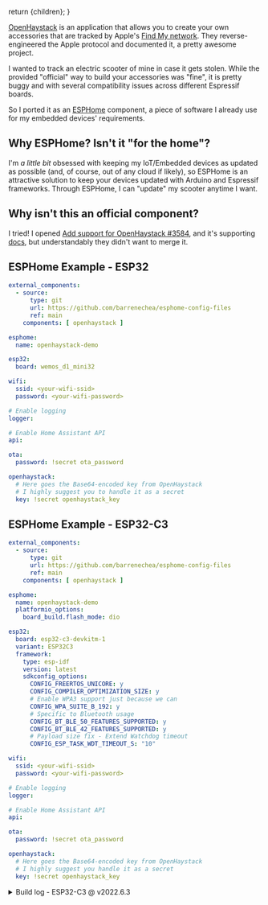 

  return <BaseProject title={title} description={description} imgSrc={imgSrc} imgAlt={imgAlt} pubDate={pubDate} link={link}>{children}</BaseProject>;
}

[OpenHaystack](https://github.com/seemoo-lab/openhaystack) is an application that allows you to create your own accessories that are tracked by Apple's [Find My network](https://developer.apple.com/find-my/). They reverse-engineered the Apple protocol and documented it, a pretty awesome project.

I wanted to track an electric scooter of mine in case it gets stolen. While the provided "official" way to build your accessories was "fine", it is pretty buggy and with several compatibility issues across different Espressif boards.

So I ported it as an [ESPHome](https://esphome.io/) component, a piece of software I already use for my embedded devices' requirements.


## Why ESPHome? Isn't it "for the home"?
I'm _a little bit_ obsessed with keeping my IoT/Embedded devices as updated as possible (and, of course, out of any cloud if likely), so ESPHome is an attractive solution to keep
your devices updated with Arduino and Espressif frameworks. Through ESPHome, I can "update" my scooter anytime I want.

## Why isn't this an official component?

I tried! I opened [Add support for OpenHaystack #3584](https://github.com/esphome/esphome/pull/3584), and it's supporting [docs](https://deploy-preview-2146--esphome.netlify.app/components/openhaystack.html), but understandably they didn't want to merge it.

## ESPHome Example - ESP32
```yaml
external_components:
  - source:
      type: git
      url: https://github.com/barrenechea/esphome-config-files
      ref: main
    components: [ openhaystack ]

esphome:
  name: openhaystack-demo

esp32:
  board: wemos_d1_mini32

wifi:
  ssid: <your-wifi-ssid>
  password: <your-wifi-password>

# Enable logging
logger:

# Enable Home Assistant API
api:

ota:
  password: !secret ota_password

openhaystack:
  # Here goes the Base64-encoded key from OpenHaystack
  # I highly suggest you to handle it as a secret
  key: !secret openhaystack_key
```


## ESPHome Example - ESP32-C3
```yaml
external_components:
  - source:
      type: git
      url: https://github.com/barrenechea/esphome-config-files
      ref: main
    components: [ openhaystack ]

esphome:
  name: openhaystack-demo
  platformio_options:
    board_build.flash_mode: dio

esp32:
  board: esp32-c3-devkitm-1
  variant: ESP32C3
  framework:
    type: esp-idf
    version: latest
    sdkconfig_options:
      CONFIG_FREERTOS_UNICORE: y
      CONFIG_COMPILER_OPTIMIZATION_SIZE: y
      # Enable WPA3 support just because we can
      CONFIG_WPA_SUITE_B_192: y
      # Specific to Bluetooth usage
      CONFIG_BT_BLE_50_FEATURES_SUPPORTED: y
      CONFIG_BT_BLE_42_FEATURES_SUPPORTED: y
      # Payload size fix - Extend Watchdog timeout
      CONFIG_ESP_TASK_WDT_TIMEOUT_S: "10"

wifi:
  ssid: <your-wifi-ssid>
  password: <your-wifi-password>

# Enable logging
logger:

# Enable Home Assistant API
api:

ota:
  password: !secret ota_password

openhaystack:
  # Here goes the Base64-encoded key from OpenHaystack
  # I highly suggest you handle it as a secret
  key: !secret openhaystack_key
```

<details>
  <summary>Build log - ESP32-C3 @ v2022.6.3</summary>
  ```bash
  INFO Reading configuration /config/esp32-c3-12f.yaml...
  INFO Generating C++ source...
  INFO Compiling app...
  Processing esp32-c3-12f (board: esp32-c3-devkitm-1; framework: espidf; platform: platformio/espressif32 @ 3.5.0)
  --------------------------------------------------------------------------------
  HARDWARE: ESP32C3 160MHz, 320KB RAM, 4MB Flash
  - framework-espidf 3.40302.0 (4.3.2) 
  - tool-cmake 3.16.4 
  - tool-ninja 1.7.1 
  - toolchain-riscv32-esp 8.4.0+2021r2-patch2 
  - toolchain-xtensa-esp32s2 8.4.0+2021r2-patch2
  Reading CMake configuration...
  Generating assembly for certificate bundle...
  LDF: Library Dependency Finder -> https://bit.ly/configure-pio-ldf
  No dependencies
  Compiling .pioenvs/esp32-c3-12f/src/esphome/components/api/api_connection.o
  Compiling .pioenvs/esp32-c3-12f/src/esphome/components/api/api_frame_helper.o
  Compiling .pioenvs/esp32-c3-12f/src/esphome/components/api/api_pb2.o
  Compiling .pioenvs/esp32-c3-12f/src/esphome/components/api/api_pb2_service.o
  Compiling .pioenvs/esp32-c3-12f/src/esphome/components/api/api_server.o
  Compiling .pioenvs/esp32-c3-12f/src/esphome/components/api/list_entities.o
  Compiling .pioenvs/esp32-c3-12f/src/esphome/components/api/proto.o
  Compiling .pioenvs/esp32-c3-12f/src/esphome/components/api/subscribe_state.o
  Compiling .pioenvs/esp32-c3-12f/src/esphome/components/api/user_services.o
  Compiling .pioenvs/esp32-c3-12f/src/esphome/components/esp32/core.o
  Compiling .pioenvs/esp32-c3-12f/src/esphome/components/esp32/gpio_arduino.o
  Compiling .pioenvs/esp32-c3-12f/src/esphome/components/esp32/gpio_idf.o
  Compiling .pioenvs/esp32-c3-12f/src/esphome/components/esp32/preferences.o
  Compiling .pioenvs/esp32-c3-12f/src/esphome/components/logger/logger.o
  Compiling .pioenvs/esp32-c3-12f/src/esphome/components/md5/md5.o
  Compiling .pioenvs/esp32-c3-12f/src/esphome/components/mdns/mdns_component.o
  Compiling .pioenvs/esp32-c3-12f/src/esphome/components/mdns/mdns_esp32_arduino.o
  Compiling .pioenvs/esp32-c3-12f/src/esphome/components/mdns/mdns_esp8266.o
  Compiling .pioenvs/esp32-c3-12f/src/esphome/components/mdns/mdns_esp_idf.o
  Compiling .pioenvs/esp32-c3-12f/src/esphome/components/network/util.o
  Compiling .pioenvs/esp32-c3-12f/src/esphome/components/openhaystack/openhaystack.o
  Compiling .pioenvs/esp32-c3-12f/src/esphome/components/ota/ota_backend_arduino_esp32.o
  Compiling .pioenvs/esp32-c3-12f/src/esphome/components/ota/ota_backend_arduino_esp8266.o
  Compiling .pioenvs/esp32-c3-12f/src/esphome/components/ota/ota_backend_esp_idf.o
  Compiling .pioenvs/esp32-c3-12f/src/esphome/components/ota/ota_component.o
  In file included from src/esphome/components/openhaystack/openhaystack.cpp:9:
  src/esphome/components/openhaystack/openhaystack.cpp: In static member function 'static void esphome::openhaystack::OpenHaystack::ble_setup()':
  /config/.esphome/platformio/packages/framework-espidf/components/bt/include/esp32c3/include/esp_bt.h:182:1: warning: missing initializer for member 'esp_bt_controller_config_t::coex_param_en' [-Wmissing-field-initializers]
  };
  ^
  src/esphome/components/openhaystack/openhaystack.cpp:114:40: note: in expansion of macro 'BT_CONTROLLER_INIT_CONFIG_DEFAULT'
        esp_bt_controller_config_t cfg = BT_CONTROLLER_INIT_CONFIG_DEFAULT();
                                          ^~~~~~~~~~~~~~~~~~~~~~~~~~~~~~~~~
  /config/.esphome/platformio/packages/framework-espidf/components/bt/include/esp32c3/include/esp_bt.h:182:1: warning: missing initializer for member 'esp_bt_controller_config_t::coex_use_hooks' [-Wmissing-field-initializers]
  };
  ^
  src/esphome/components/openhaystack/openhaystack.cpp:114:40: note: in expansion of macro 'BT_CONTROLLER_INIT_CONFIG_DEFAULT'
        esp_bt_controller_config_t cfg = BT_CONTROLLER_INIT_CONFIG_DEFAULT();
                                          ^~~~~~~~~~~~~~~~~~~~~~~~~~~~~~~~~
  Compiling .pioenvs/esp32-c3-12f/src/esphome/components/socket/bsd_sockets_impl.o
  Compiling .pioenvs/esp32-c3-12f/src/esphome/components/socket/lwip_raw_tcp_impl.o
  Compiling .pioenvs/esp32-c3-12f/src/esphome/components/socket/socket.o
  Compiling .pioenvs/esp32-c3-12f/src/esphome/components/wifi/wifi_component.o
  Compiling .pioenvs/esp32-c3-12f/src/esphome/components/wifi/wifi_component_esp32_arduino.o
  Compiling .pioenvs/esp32-c3-12f/src/esphome/components/wifi/wifi_component_esp8266.o
  Compiling .pioenvs/esp32-c3-12f/src/esphome/components/wifi/wifi_component_esp_idf.o
  Compiling .pioenvs/esp32-c3-12f/src/esphome/core/application.o
  Compiling .pioenvs/esp32-c3-12f/src/esphome/core/color.o
  Compiling .pioenvs/esp32-c3-12f/src/esphome/core/component.o
  Compiling .pioenvs/esp32-c3-12f/src/esphome/core/component_iterator.o
  Compiling .pioenvs/esp32-c3-12f/src/esphome/core/controller.o
  Compiling .pioenvs/esp32-c3-12f/src/esphome/core/entity_base.o
  Compiling .pioenvs/esp32-c3-12f/src/esphome/core/helpers.o
  Compiling .pioenvs/esp32-c3-12f/src/esphome/core/log.o
  Compiling .pioenvs/esp32-c3-12f/src/esphome/core/scheduler.o
  Compiling .pioenvs/esp32-c3-12f/src/esphome/core/util.o
  Compiling .pioenvs/esp32-c3-12f/src/main.o
  Generating LD script .pioenvs/esp32-c3-12f/esp32c3_out.ld
  Generating partitions .pioenvs/esp32-c3-12f/partitions.bin
  Compiling .pioenvs/esp32-c3-12f/app_trace/app_trace.o
  Compiling .pioenvs/esp32-c3-12f/app_trace/app_trace_util.o
  Compiling .pioenvs/esp32-c3-12f/app_trace/host_file_io.o
  Compiling .pioenvs/esp32-c3-12f/app_trace/gcov/gcov_rtio.o
  Compiling .pioenvs/esp32-c3-12f/app_update/esp_ota_ops.o
  Compiling .pioenvs/esp32-c3-12f/app_update/esp_app_desc.o
  Archiving .pioenvs/esp32-c3-12f/esp-idf/app_trace/libapp_trace.a
  Compiling .pioenvs/esp32-c3-12f/asio/asio/asio/src/asio.o
  Archiving .pioenvs/esp32-c3-12f/esp-idf/app_update/libapp_update.a
  Compiling .pioenvs/esp32-c3-12f/bootloader_support/src/bootloader_common.o
  Compiling .pioenvs/esp32-c3-12f/bootloader_support/src/bootloader_common_loader.o
  Compiling .pioenvs/esp32-c3-12f/bootloader_support/src/bootloader_clock_init.o
  Compiling .pioenvs/esp32-c3-12f/bootloader_support/src/bootloader_flash.o
  Compiling .pioenvs/esp32-c3-12f/bootloader_support/src/bootloader_mem.o
  Compiling .pioenvs/esp32-c3-12f/bootloader_support/src/bootloader_random.o
  Compiling .pioenvs/esp32-c3-12f/bootloader_support/src/bootloader_random_esp32c3.o
  Compiling .pioenvs/esp32-c3-12f/bootloader_support/src/bootloader_utility.o
  Compiling .pioenvs/esp32-c3-12f/bootloader_support/src/esp_image_format.o
  Compiling .pioenvs/esp32-c3-12f/bootloader_support/src/flash_encrypt.o
  Compiling .pioenvs/esp32-c3-12f/bootloader_support/src/secure_boot.o
  Compiling .pioenvs/esp32-c3-12f/bootloader_support/src/flash_partitions.o
  Compiling .pioenvs/esp32-c3-12f/bootloader_support/src/flash_qio_mode.o
  Compiling .pioenvs/esp32-c3-12f/bootloader_support/src/bootloader_flash_config_esp32c3.o
  Compiling .pioenvs/esp32-c3-12f/bootloader_support/src/bootloader_efuse_esp32c3.o
  Compiling .pioenvs/esp32-c3-12f/bootloader_support/src/idf/bootloader_sha.o
  Compiling .pioenvs/esp32-c3-12f/bt/controller/esp32c3/bt.o
  Compiling .pioenvs/esp32-c3-12f/bt/common/btc/core/btc_alarm.o
  Archiving .pioenvs/esp32-c3-12f/esp-idf/bootloader_support/libbootloader_support.a
  Compiling .pioenvs/esp32-c3-12f/bt/common/api/esp_blufi_api.o
  Archiving .pioenvs/esp32-c3-12f/esp-idf/asio/libasio.a
  Compiling .pioenvs/esp32-c3-12f/bt/common/btc/core/btc_manage.o
  Compiling .pioenvs/esp32-c3-12f/bt/common/btc/core/btc_task.o
  Compiling .pioenvs/esp32-c3-12f/bt/common/btc/profile/esp/blufi/blufi_prf.o
  Compiling .pioenvs/esp32-c3-12f/bt/common/btc/profile/esp/blufi/blufi_protocol.o
  Compiling .pioenvs/esp32-c3-12f/bt/common/osi/alarm.o
  Compiling .pioenvs/esp32-c3-12f/bt/common/osi/allocator.o
  Compiling .pioenvs/esp32-c3-12f/bt/common/osi/buffer.o
  Compiling .pioenvs/esp32-c3-12f/bt/common/osi/config.o
  Compiling .pioenvs/esp32-c3-12f/bt/common/osi/fixed_queue.o
  Compiling .pioenvs/esp32-c3-12f/bt/common/osi/future.o
  Compiling .pioenvs/esp32-c3-12f/bt/common/osi/hash_functions.o
  Compiling .pioenvs/esp32-c3-12f/bt/common/osi/hash_map.o
  Compiling .pioenvs/esp32-c3-12f/bt/common/osi/list.o
  Compiling .pioenvs/esp32-c3-12f/bt/common/osi/mutex.o
  Compiling .pioenvs/esp32-c3-12f/bt/common/osi/thread.o
  Compiling .pioenvs/esp32-c3-12f/bt/common/osi/osi.o
  Compiling .pioenvs/esp32-c3-12f/bt/common/osi/semaphore.o
  Compiling .pioenvs/esp32-c3-12f/bt/host/bluedroid/api/esp_a2dp_api.o
  Compiling .pioenvs/esp32-c3-12f/bt/host/bluedroid/api/esp_avrc_api.o
  Compiling .pioenvs/esp32-c3-12f/bt/host/bluedroid/api/esp_bt_device.o
  Compiling .pioenvs/esp32-c3-12f/bt/host/bluedroid/api/esp_bt_main.o
  Compiling .pioenvs/esp32-c3-12f/bt/host/bluedroid/api/esp_gap_ble_api.o
  Compiling .pioenvs/esp32-c3-12f/bt/host/bluedroid/api/esp_gap_bt_api.o
  Compiling .pioenvs/esp32-c3-12f/bt/host/bluedroid/api/esp_gatt_common_api.o
  Compiling .pioenvs/esp32-c3-12f/bt/host/bluedroid/api/esp_gattc_api.o
  Compiling .pioenvs/esp32-c3-12f/bt/host/bluedroid/api/esp_gatts_api.o
  Compiling .pioenvs/esp32-c3-12f/bt/host/bluedroid/api/esp_hf_ag_api.o
  Compiling .pioenvs/esp32-c3-12f/bt/host/bluedroid/api/esp_hf_client_api.o
  Compiling .pioenvs/esp32-c3-12f/bt/host/bluedroid/api/esp_spp_api.o
  Compiling .pioenvs/esp32-c3-12f/bt/host/bluedroid/bta/ar/bta_ar.o
  Compiling .pioenvs/esp32-c3-12f/bt/host/bluedroid/bta/av/bta_av_aact.o
  Compiling .pioenvs/esp32-c3-12f/bt/host/bluedroid/bta/av/bta_av_act.o
  Compiling .pioenvs/esp32-c3-12f/bt/host/bluedroid/bta/av/bta_av_api.o
  Compiling .pioenvs/esp32-c3-12f/bt/host/bluedroid/bta/av/bta_av_cfg.o
  Compiling .pioenvs/esp32-c3-12f/bt/host/bluedroid/bta/av/bta_av_ci.o
  Compiling .pioenvs/esp32-c3-12f/bt/host/bluedroid/bta/av/bta_av_main.o
  Compiling .pioenvs/esp32-c3-12f/bt/host/bluedroid/bta/av/bta_av_sbc.o
  Compiling .pioenvs/esp32-c3-12f/bt/host/bluedroid/bta/av/bta_av_ssm.o
  Compiling .pioenvs/esp32-c3-12f/bt/host/bluedroid/bta/dm/bta_dm_act.o
  Compiling .pioenvs/esp32-c3-12f/bt/host/bluedroid/bta/dm/bta_dm_api.o
  Compiling .pioenvs/esp32-c3-12f/bt/host/bluedroid/bta/dm/bta_dm_cfg.o
  Compiling .pioenvs/esp32-c3-12f/bt/host/bluedroid/bta/dm/bta_dm_ci.o
  Compiling .pioenvs/esp32-c3-12f/bt/host/bluedroid/bta/dm/bta_dm_co.o
  Compiling .pioenvs/esp32-c3-12f/bt/host/bluedroid/bta/dm/bta_dm_main.o
  Compiling .pioenvs/esp32-c3-12f/bt/host/bluedroid/bta/dm/bta_dm_pm.o
  Compiling .pioenvs/esp32-c3-12f/bt/host/bluedroid/bta/dm/bta_dm_sco.o
  Compiling .pioenvs/esp32-c3-12f/bt/host/bluedroid/bta/dm/bta_dm_qos.o
  Compiling .pioenvs/esp32-c3-12f/bt/host/bluedroid/bta/gatt/bta_gatt_common.o
  Compiling .pioenvs/esp32-c3-12f/bt/host/bluedroid/bta/gatt/bta_gattc_act.o
  Compiling .pioenvs/esp32-c3-12f/bt/host/bluedroid/bta/gatt/bta_gattc_api.o
  Compiling .pioenvs/esp32-c3-12f/bt/host/bluedroid/bta/gatt/bta_gattc_cache.o
  Compiling .pioenvs/esp32-c3-12f/bt/host/bluedroid/bta/gatt/bta_gattc_ci.o
  Compiling .pioenvs/esp32-c3-12f/bt/host/bluedroid/bta/gatt/bta_gattc_co.o
  Compiling .pioenvs/esp32-c3-12f/bt/host/bluedroid/bta/gatt/bta_gattc_main.o
  Compiling .pioenvs/esp32-c3-12f/bt/host/bluedroid/bta/gatt/bta_gattc_utils.o
  Compiling .pioenvs/esp32-c3-12f/bt/host/bluedroid/bta/gatt/bta_gatts_act.o
  Compiling .pioenvs/esp32-c3-12f/bt/host/bluedroid/bta/gatt/bta_gatts_api.o
  Compiling .pioenvs/esp32-c3-12f/bt/host/bluedroid/bta/gatt/bta_gatts_co.o
  Compiling .pioenvs/esp32-c3-12f/bt/host/bluedroid/bta/gatt/bta_gatts_main.o
  Compiling .pioenvs/esp32-c3-12f/bt/host/bluedroid/bta/gatt/bta_gatts_utils.o
  Compiling .pioenvs/esp32-c3-12f/bt/host/bluedroid/bta/hh/bta_hh_act.o
  Compiling .pioenvs/esp32-c3-12f/bt/host/bluedroid/bta/hh/bta_hh_api.o
  Compiling .pioenvs/esp32-c3-12f/bt/host/bluedroid/bta/hh/bta_hh_cfg.o
  Compiling .pioenvs/esp32-c3-12f/bt/host/bluedroid/bta/hh/bta_hh_le.o
  Compiling .pioenvs/esp32-c3-12f/bt/host/bluedroid/bta/hh/bta_hh_main.o
  Compiling .pioenvs/esp32-c3-12f/bt/host/bluedroid/bta/hh/bta_hh_utils.o
  Compiling .pioenvs/esp32-c3-12f/bt/host/bluedroid/bta/jv/bta_jv_act.o
  Compiling .pioenvs/esp32-c3-12f/bt/host/bluedroid/bta/jv/bta_jv_api.o
  Compiling .pioenvs/esp32-c3-12f/bt/host/bluedroid/bta/jv/bta_jv_cfg.o
  Compiling .pioenvs/esp32-c3-12f/bt/host/bluedroid/bta/jv/bta_jv_main.o
  Compiling .pioenvs/esp32-c3-12f/bt/host/bluedroid/bta/hf_ag/bta_ag_act.o
  Compiling .pioenvs/esp32-c3-12f/bt/host/bluedroid/bta/hf_ag/bta_ag_api.o
  Compiling .pioenvs/esp32-c3-12f/bt/host/bluedroid/bta/hf_ag/bta_ag_at.o
  Compiling .pioenvs/esp32-c3-12f/bt/host/bluedroid/bta/hf_ag/bta_ag_cfg.o
  Compiling .pioenvs/esp32-c3-12f/bt/host/bluedroid/bta/hf_ag/bta_ag_cmd.o
  Compiling .pioenvs/esp32-c3-12f/bt/host/bluedroid/bta/hf_ag/bta_ag_main.o
  Compiling .pioenvs/esp32-c3-12f/bt/host/bluedroid/bta/hf_ag/bta_ag_rfc.o
  Compiling .pioenvs/esp32-c3-12f/bt/host/bluedroid/bta/hf_ag/bta_ag_sco.o
  Compiling .pioenvs/esp32-c3-12f/bt/host/bluedroid/bta/hf_ag/bta_ag_sdp.o
  Compiling .pioenvs/esp32-c3-12f/bt/host/bluedroid/bta/hf_client/bta_hf_client_act.o
  Compiling .pioenvs/esp32-c3-12f/bt/host/bluedroid/bta/hf_client/bta_hf_client_api.o
  Compiling .pioenvs/esp32-c3-12f/bt/host/bluedroid/bta/hf_client/bta_hf_client_at.o
  Compiling .pioenvs/esp32-c3-12f/bt/host/bluedroid/bta/hf_client/bta_hf_client_cmd.o
  Compiling .pioenvs/esp32-c3-12f/bt/host/bluedroid/bta/hf_client/bta_hf_client_main.o
  Compiling .pioenvs/esp32-c3-12f/bt/host/bluedroid/bta/hf_client/bta_hf_client_rfc.o
  Compiling .pioenvs/esp32-c3-12f/bt/host/bluedroid/bta/hf_client/bta_hf_client_sco.o
  Compiling .pioenvs/esp32-c3-12f/bt/host/bluedroid/bta/hf_client/bta_hf_client_sdp.o
  Compiling .pioenvs/esp32-c3-12f/bt/host/bluedroid/bta/sdp/bta_sdp.o
  Compiling .pioenvs/esp32-c3-12f/bt/host/bluedroid/bta/sdp/bta_sdp_act.o
  Compiling .pioenvs/esp32-c3-12f/bt/host/bluedroid/bta/sdp/bta_sdp_api.o
  Compiling .pioenvs/esp32-c3-12f/bt/host/bluedroid/bta/sdp/bta_sdp_cfg.o
  Compiling .pioenvs/esp32-c3-12f/bt/host/bluedroid/bta/sys/bta_sys_conn.o
  Compiling .pioenvs/esp32-c3-12f/bt/host/bluedroid/bta/sys/bta_sys_main.o
  Compiling .pioenvs/esp32-c3-12f/bt/host/bluedroid/bta/sys/utl.o
  Compiling .pioenvs/esp32-c3-12f/bt/host/bluedroid/btc/core/btc_ble_storage.o
  Compiling .pioenvs/esp32-c3-12f/bt/host/bluedroid/btc/core/btc_config.o
  Compiling .pioenvs/esp32-c3-12f/bt/host/bluedroid/btc/core/btc_dev.o
  Compiling .pioenvs/esp32-c3-12f/bt/host/bluedroid/btc/core/btc_dm.o
  Compiling .pioenvs/esp32-c3-12f/bt/host/bluedroid/btc/core/btc_main.o
  Compiling .pioenvs/esp32-c3-12f/bt/host/bluedroid/btc/core/btc_profile_queue.o
  Compiling .pioenvs/esp32-c3-12f/bt/host/bluedroid/btc/core/btc_sec.o
  Compiling .pioenvs/esp32-c3-12f/bt/host/bluedroid/btc/core/btc_sm.o
  Compiling .pioenvs/esp32-c3-12f/bt/host/bluedroid/btc/core/btc_storage.o
  Compiling .pioenvs/esp32-c3-12f/bt/host/bluedroid/btc/core/btc_util.o
  Compiling .pioenvs/esp32-c3-12f/bt/host/bluedroid/btc/profile/std/a2dp/bta_av_co.o
  Compiling .pioenvs/esp32-c3-12f/bt/host/bluedroid/btc/profile/std/a2dp/btc_a2dp.o
  Compiling .pioenvs/esp32-c3-12f/bt/host/bluedroid/btc/profile/std/a2dp/btc_a2dp_control.o
  Compiling .pioenvs/esp32-c3-12f/bt/host/bluedroid/btc/profile/std/a2dp/btc_a2dp_sink.o
  Compiling .pioenvs/esp32-c3-12f/bt/host/bluedroid/btc/profile/std/a2dp/btc_a2dp_source.o
  Compiling .pioenvs/esp32-c3-12f/bt/host/bluedroid/btc/profile/std/a2dp/btc_av.o
  Compiling .pioenvs/esp32-c3-12f/bt/host/bluedroid/btc/profile/std/avrc/btc_avrc.o
  Compiling .pioenvs/esp32-c3-12f/bt/host/bluedroid/btc/profile/std/avrc/bta_avrc_co.o
  Compiling .pioenvs/esp32-c3-12f/bt/host/bluedroid/btc/profile/std/hf_ag/bta_ag_co.o
  Compiling .pioenvs/esp32-c3-12f/bt/host/bluedroid/btc/profile/std/hf_ag/btc_hf_ag.o
  Compiling .pioenvs/esp32-c3-12f/bt/host/bluedroid/btc/profile/std/hf_client/btc_hf_client.o
  Compiling .pioenvs/esp32-c3-12f/bt/host/bluedroid/btc/profile/std/hf_client/bta_hf_client_co.o
  Compiling .pioenvs/esp32-c3-12f/bt/host/bluedroid/btc/profile/std/hid/hidh_api.o
  Compiling .pioenvs/esp32-c3-12f/bt/host/bluedroid/btc/profile/std/hid/hidh_conn.o
  Compiling .pioenvs/esp32-c3-12f/bt/host/bluedroid/btc/profile/std/gap/btc_gap_ble.o
  Compiling .pioenvs/esp32-c3-12f/bt/host/bluedroid/btc/profile/std/gap/btc_gap_bt.o
  Compiling .pioenvs/esp32-c3-12f/bt/host/bluedroid/btc/profile/std/gap/bta_gap_bt_co.o
  Compiling .pioenvs/esp32-c3-12f/bt/host/bluedroid/btc/profile/std/gatt/btc_gatt_common.o
  Compiling .pioenvs/esp32-c3-12f/bt/host/bluedroid/btc/profile/std/gatt/btc_gatt_util.o
  Compiling .pioenvs/esp32-c3-12f/bt/host/bluedroid/btc/profile/std/gatt/btc_gattc.o
  Compiling .pioenvs/esp32-c3-12f/bt/host/bluedroid/btc/profile/std/gatt/btc_gatts.o
  Compiling .pioenvs/esp32-c3-12f/bt/host/bluedroid/btc/profile/std/spp/btc_spp.o
  Compiling .pioenvs/esp32-c3-12f/bt/host/bluedroid/device/bdaddr.o
  Compiling .pioenvs/esp32-c3-12f/bt/host/bluedroid/device/controller.o
  Compiling .pioenvs/esp32-c3-12f/bt/host/bluedroid/device/interop.o
  Compiling .pioenvs/esp32-c3-12f/bt/host/bluedroid/external/sbc/decoder/srce/alloc.o
  Compiling .pioenvs/esp32-c3-12f/bt/host/bluedroid/external/sbc/decoder/srce/bitalloc-sbc.o
  Compiling .pioenvs/esp32-c3-12f/bt/host/bluedroid/external/sbc/decoder/srce/bitalloc.o
  Compiling .pioenvs/esp32-c3-12f/bt/host/bluedroid/external/sbc/decoder/srce/bitstream-decode.o
  Compiling .pioenvs/esp32-c3-12f/bt/host/bluedroid/external/sbc/decoder/srce/decoder-oina.o
  Compiling .pioenvs/esp32-c3-12f/bt/host/bluedroid/external/sbc/decoder/srce/decoder-private.o
  Compiling .pioenvs/esp32-c3-12f/bt/host/bluedroid/external/sbc/decoder/srce/decoder-sbc.o
  Compiling .pioenvs/esp32-c3-12f/bt/host/bluedroid/external/sbc/decoder/srce/dequant.o
  Compiling .pioenvs/esp32-c3-12f/bt/host/bluedroid/external/sbc/decoder/srce/framing-sbc.o
  Compiling .pioenvs/esp32-c3-12f/bt/host/bluedroid/external/sbc/decoder/srce/framing.o
  Compiling .pioenvs/esp32-c3-12f/bt/host/bluedroid/external/sbc/decoder/srce/oi_codec_version.o
  Compiling .pioenvs/esp32-c3-12f/bt/host/bluedroid/external/sbc/decoder/srce/synthesis-8-generated.o
  Compiling .pioenvs/esp32-c3-12f/bt/host/bluedroid/external/sbc/decoder/srce/synthesis-dct8.o
  Compiling .pioenvs/esp32-c3-12f/bt/host/bluedroid/external/sbc/decoder/srce/synthesis-sbc.o
  Compiling .pioenvs/esp32-c3-12f/bt/host/bluedroid/external/sbc/encoder/srce/sbc_analysis.o
  Compiling .pioenvs/esp32-c3-12f/bt/host/bluedroid/external/sbc/encoder/srce/sbc_dct.o
  Compiling .pioenvs/esp32-c3-12f/bt/host/bluedroid/external/sbc/encoder/srce/sbc_dct_coeffs.o
  Compiling .pioenvs/esp32-c3-12f/bt/host/bluedroid/external/sbc/encoder/srce/sbc_enc_bit_alloc_mono.o
  Compiling .pioenvs/esp32-c3-12f/bt/host/bluedroid/external/sbc/encoder/srce/sbc_enc_bit_alloc_ste.o
  Compiling .pioenvs/esp32-c3-12f/bt/host/bluedroid/external/sbc/encoder/srce/sbc_enc_coeffs.o
  Compiling .pioenvs/esp32-c3-12f/bt/host/bluedroid/external/sbc/encoder/srce/sbc_encoder.o
  Compiling .pioenvs/esp32-c3-12f/bt/host/bluedroid/external/sbc/encoder/srce/sbc_packing.o
  Compiling .pioenvs/esp32-c3-12f/bt/host/bluedroid/external/sbc/plc/sbc_plc.o
  Compiling .pioenvs/esp32-c3-12f/bt/host/bluedroid/hci/hci_audio.o
  Compiling .pioenvs/esp32-c3-12f/bt/host/bluedroid/hci/hci_hal_h4.o
  Compiling .pioenvs/esp32-c3-12f/bt/host/bluedroid/hci/hci_layer.o
  Compiling .pioenvs/esp32-c3-12f/bt/host/bluedroid/hci/hci_packet_factory.o
  Compiling .pioenvs/esp32-c3-12f/bt/host/bluedroid/hci/hci_packet_parser.o
  Compiling .pioenvs/esp32-c3-12f/bt/host/bluedroid/hci/packet_fragmenter.o
  Compiling .pioenvs/esp32-c3-12f/bt/host/bluedroid/main/bte_init.o
  Compiling .pioenvs/esp32-c3-12f/bt/host/bluedroid/main/bte_main.o
  Compiling .pioenvs/esp32-c3-12f/bt/host/bluedroid/stack/a2dp/a2d_api.o
  Compiling .pioenvs/esp32-c3-12f/bt/host/bluedroid/stack/a2dp/a2d_sbc.o
  Compiling .pioenvs/esp32-c3-12f/bt/host/bluedroid/stack/avct/avct_api.o
  Compiling .pioenvs/esp32-c3-12f/bt/host/bluedroid/stack/avct/avct_ccb.o
  Compiling .pioenvs/esp32-c3-12f/bt/host/bluedroid/stack/avct/avct_l2c.o
  Compiling .pioenvs/esp32-c3-12f/bt/host/bluedroid/stack/avct/avct_lcb.o
  Compiling .pioenvs/esp32-c3-12f/bt/host/bluedroid/stack/avct/avct_lcb_act.o
  Compiling .pioenvs/esp32-c3-12f/bt/host/bluedroid/stack/avdt/avdt_ad.o
  Compiling .pioenvs/esp32-c3-12f/bt/host/bluedroid/stack/avdt/avdt_api.o
  Compiling .pioenvs/esp32-c3-12f/bt/host/bluedroid/stack/avdt/avdt_ccb.o
  Compiling .pioenvs/esp32-c3-12f/bt/host/bluedroid/stack/avdt/avdt_ccb_act.o
  Compiling .pioenvs/esp32-c3-12f/bt/host/bluedroid/stack/avdt/avdt_l2c.o
  Compiling .pioenvs/esp32-c3-12f/bt/host/bluedroid/stack/avdt/avdt_msg.o
  Compiling .pioenvs/esp32-c3-12f/bt/host/bluedroid/stack/avdt/avdt_scb.o
  Compiling .pioenvs/esp32-c3-12f/bt/host/bluedroid/stack/avdt/avdt_scb_act.o
  Compiling .pioenvs/esp32-c3-12f/bt/host/bluedroid/stack/avrc/avrc_api.o
  Compiling .pioenvs/esp32-c3-12f/bt/host/bluedroid/stack/avrc/avrc_bld_ct.o
  Compiling .pioenvs/esp32-c3-12f/bt/host/bluedroid/stack/avrc/avrc_bld_tg.o
  Compiling .pioenvs/esp32-c3-12f/bt/host/bluedroid/stack/avrc/avrc_opt.o
  Compiling .pioenvs/esp32-c3-12f/bt/host/bluedroid/stack/avrc/avrc_pars_ct.o
  Compiling .pioenvs/esp32-c3-12f/bt/host/bluedroid/stack/avrc/avrc_pars_tg.o
  Compiling .pioenvs/esp32-c3-12f/bt/host/bluedroid/stack/avrc/avrc_sdp.o
  Compiling .pioenvs/esp32-c3-12f/bt/host/bluedroid/stack/avrc/avrc_utils.o
  Compiling .pioenvs/esp32-c3-12f/bt/host/bluedroid/stack/btm/btm_acl.o
  Compiling .pioenvs/esp32-c3-12f/bt/host/bluedroid/stack/btm/btm_ble.o
  Compiling .pioenvs/esp32-c3-12f/bt/host/bluedroid/stack/btm/btm_ble_addr.o
  Compiling .pioenvs/esp32-c3-12f/bt/host/bluedroid/stack/btm/btm_ble_adv_filter.o
  Compiling .pioenvs/esp32-c3-12f/bt/host/bluedroid/stack/btm/btm_ble_batchscan.o
  Compiling .pioenvs/esp32-c3-12f/bt/host/bluedroid/stack/btm/btm_ble_bgconn.o
  Compiling .pioenvs/esp32-c3-12f/bt/host/bluedroid/stack/btm/btm_ble_cont_energy.o
  Compiling .pioenvs/esp32-c3-12f/bt/host/bluedroid/stack/btm/btm_ble_gap.o
  Compiling .pioenvs/esp32-c3-12f/bt/host/bluedroid/stack/btm/btm_ble_5_gap.o
  Compiling .pioenvs/esp32-c3-12f/bt/host/bluedroid/stack/btm/btm_ble_multi_adv.o
  Compiling .pioenvs/esp32-c3-12f/bt/host/bluedroid/stack/btm/btm_ble_privacy.o
  Compiling .pioenvs/esp32-c3-12f/bt/host/bluedroid/stack/btm/btm_dev.o
  Compiling .pioenvs/esp32-c3-12f/bt/host/bluedroid/stack/btm/btm_devctl.o
  Compiling .pioenvs/esp32-c3-12f/bt/host/bluedroid/stack/btm/btm_inq.o
  Compiling .pioenvs/esp32-c3-12f/bt/host/bluedroid/stack/btm/btm_main.o
  Compiling .pioenvs/esp32-c3-12f/bt/host/bluedroid/stack/btm/btm_pm.o
  Compiling .pioenvs/esp32-c3-12f/bt/host/bluedroid/stack/btm/btm_sco.o
  Compiling .pioenvs/esp32-c3-12f/bt/host/bluedroid/stack/btm/btm_sec.o
  Compiling .pioenvs/esp32-c3-12f/bt/host/bluedroid/stack/btu/btu_hcif.o
  Compiling .pioenvs/esp32-c3-12f/bt/host/bluedroid/stack/btu/btu_init.o
  Compiling .pioenvs/esp32-c3-12f/bt/host/bluedroid/stack/btu/btu_task.o
  Compiling .pioenvs/esp32-c3-12f/bt/host/bluedroid/stack/gap/gap_api.o
  Compiling .pioenvs/esp32-c3-12f/bt/host/bluedroid/stack/gap/gap_ble.o
  Compiling .pioenvs/esp32-c3-12f/bt/host/bluedroid/stack/gap/gap_conn.o
  Compiling .pioenvs/esp32-c3-12f/bt/host/bluedroid/stack/gap/gap_utils.o
  Compiling .pioenvs/esp32-c3-12f/bt/host/bluedroid/stack/gatt/att_protocol.o
  Compiling .pioenvs/esp32-c3-12f/bt/host/bluedroid/stack/gatt/gatt_api.o
  Compiling .pioenvs/esp32-c3-12f/bt/host/bluedroid/stack/gatt/gatt_attr.o
  Compiling .pioenvs/esp32-c3-12f/bt/host/bluedroid/stack/gatt/gatt_auth.o
  Compiling .pioenvs/esp32-c3-12f/bt/host/bluedroid/stack/gatt/gatt_cl.o
  Compiling .pioenvs/esp32-c3-12f/bt/host/bluedroid/stack/gatt/gatt_db.o
  Compiling .pioenvs/esp32-c3-12f/bt/host/bluedroid/stack/gatt/gatt_main.o
  Compiling .pioenvs/esp32-c3-12f/bt/host/bluedroid/stack/gatt/gatt_sr.o
  Compiling .pioenvs/esp32-c3-12f/bt/host/bluedroid/stack/gatt/gatt_utils.o
  Compiling .pioenvs/esp32-c3-12f/bt/host/bluedroid/stack/hcic/hciblecmds.o
  Compiling .pioenvs/esp32-c3-12f/bt/host/bluedroid/stack/hcic/hcicmds.o
  Compiling .pioenvs/esp32-c3-12f/bt/host/bluedroid/stack/l2cap/l2c_api.o
  Compiling .pioenvs/esp32-c3-12f/bt/host/bluedroid/stack/l2cap/l2c_ble.o
  Compiling .pioenvs/esp32-c3-12f/bt/host/bluedroid/stack/l2cap/l2c_csm.o
  Compiling .pioenvs/esp32-c3-12f/bt/host/bluedroid/stack/l2cap/l2c_fcr.o
  Compiling .pioenvs/esp32-c3-12f/bt/host/bluedroid/stack/l2cap/l2c_link.o
  Compiling .pioenvs/esp32-c3-12f/bt/host/bluedroid/stack/l2cap/l2c_main.o
  Compiling .pioenvs/esp32-c3-12f/bt/host/bluedroid/stack/l2cap/l2c_ucd.o
  Compiling .pioenvs/esp32-c3-12f/bt/host/bluedroid/stack/l2cap/l2c_utils.o
  Compiling .pioenvs/esp32-c3-12f/bt/host/bluedroid/stack/l2cap/l2cap_client.o
  Compiling .pioenvs/esp32-c3-12f/bt/host/bluedroid/stack/rfcomm/port_api.o
  Compiling .pioenvs/esp32-c3-12f/bt/host/bluedroid/stack/rfcomm/port_rfc.o
  Compiling .pioenvs/esp32-c3-12f/bt/host/bluedroid/stack/rfcomm/port_utils.o
  Compiling .pioenvs/esp32-c3-12f/bt/host/bluedroid/stack/rfcomm/rfc_l2cap_if.o
  Compiling .pioenvs/esp32-c3-12f/bt/host/bluedroid/stack/rfcomm/rfc_mx_fsm.o
  Compiling .pioenvs/esp32-c3-12f/bt/host/bluedroid/stack/rfcomm/rfc_port_fsm.o
  Compiling .pioenvs/esp32-c3-12f/bt/host/bluedroid/stack/rfcomm/rfc_port_if.o
  Compiling .pioenvs/esp32-c3-12f/bt/host/bluedroid/stack/rfcomm/rfc_ts_frames.o
  Compiling .pioenvs/esp32-c3-12f/bt/host/bluedroid/stack/rfcomm/rfc_utils.o
  Compiling .pioenvs/esp32-c3-12f/bt/host/bluedroid/stack/sdp/sdp_api.o
  Compiling .pioenvs/esp32-c3-12f/bt/host/bluedroid/stack/sdp/sdp_db.o
  Compiling .pioenvs/esp32-c3-12f/bt/host/bluedroid/stack/sdp/sdp_discovery.o
  Compiling .pioenvs/esp32-c3-12f/bt/host/bluedroid/stack/sdp/sdp_main.o
  Compiling .pioenvs/esp32-c3-12f/bt/host/bluedroid/stack/sdp/sdp_server.o
  Compiling .pioenvs/esp32-c3-12f/bt/host/bluedroid/stack/sdp/sdp_utils.o
  Compiling .pioenvs/esp32-c3-12f/bt/host/bluedroid/stack/smp/aes.o
  Compiling .pioenvs/esp32-c3-12f/bt/host/bluedroid/stack/smp/p_256_curvepara.o
  Compiling .pioenvs/esp32-c3-12f/bt/host/bluedroid/stack/smp/p_256_ecc_pp.o
  Compiling .pioenvs/esp32-c3-12f/bt/host/bluedroid/stack/smp/p_256_multprecision.o
  Compiling .pioenvs/esp32-c3-12f/bt/host/bluedroid/stack/smp/smp_act.o
  Compiling .pioenvs/esp32-c3-12f/bt/host/bluedroid/stack/smp/smp_api.o
  Compiling .pioenvs/esp32-c3-12f/bt/host/bluedroid/stack/smp/smp_br_main.o
  Compiling .pioenvs/esp32-c3-12f/bt/host/bluedroid/stack/smp/smp_cmac.o
  Compiling .pioenvs/esp32-c3-12f/bt/host/bluedroid/stack/smp/smp_keys.o
  Compiling .pioenvs/esp32-c3-12f/bt/host/bluedroid/stack/smp/smp_l2c.o
  Compiling .pioenvs/esp32-c3-12f/bt/host/bluedroid/stack/smp/smp_main.o
  Compiling .pioenvs/esp32-c3-12f/bt/host/bluedroid/stack/smp/smp_utils.o
  Compiling .pioenvs/esp32-c3-12f/bt/common/btc/profile/esp/blufi/bluedroid_host/esp_blufi.o
  Compiling .pioenvs/esp32-c3-12f/cbor/tinycbor/src/cborencoder_close_container_checked.o
  Compiling .pioenvs/esp32-c3-12f/cbor/tinycbor/src/cborencoder.o
  Compiling .pioenvs/esp32-c3-12f/cbor/tinycbor/src/cborerrorstrings.o
  Compiling .pioenvs/esp32-c3-12f/cbor/tinycbor/src/cborparser_dup_string.o
  Compiling .pioenvs/esp32-c3-12f/cbor/tinycbor/src/cborparser.o
  Compiling .pioenvs/esp32-c3-12f/cbor/tinycbor/src/cborpretty_stdio.o
  Compiling .pioenvs/esp32-c3-12f/cbor/tinycbor/src/cborpretty.o
  Compiling .pioenvs/esp32-c3-12f/cbor/tinycbor/src/cbortojson.o
  Compiling .pioenvs/esp32-c3-12f/cbor/tinycbor/src/cborvalidation.o
  Archiving .pioenvs/esp32-c3-12f/esp-idf/bt/libbt.a
  Compiling .pioenvs/esp32-c3-12f/cbor/tinycbor/src/open_memstream.o
  Compiling .pioenvs/esp32-c3-12f/cmock/CMock/src/cmock.o
  Compiling .pioenvs/esp32-c3-12f/coap/libcoap/src/address.o
  Compiling .pioenvs/esp32-c3-12f/coap/libcoap/src/async.o
  Archiving .pioenvs/esp32-c3-12f/esp-idf/cbor/libcbor.a
  Compiling .pioenvs/esp32-c3-12f/coap/libcoap/src/block.o
  Archiving .pioenvs/esp32-c3-12f/esp-idf/cmock/libcmock.a
  Compiling .pioenvs/esp32-c3-12f/coap/libcoap/src/coap_event.o
  Compiling .pioenvs/esp32-c3-12f/coap/libcoap/src/coap_hashkey.o
  Compiling .pioenvs/esp32-c3-12f/coap/libcoap/src/coap_session.o
  Compiling .pioenvs/esp32-c3-12f/coap/libcoap/src/coap_time.o
  Compiling .pioenvs/esp32-c3-12f/coap/port/coap_debug.o
  Compiling .pioenvs/esp32-c3-12f/coap/libcoap/src/encode.o
  Compiling .pioenvs/esp32-c3-12f/coap/libcoap/src/mem.o
  Compiling .pioenvs/esp32-c3-12f/coap/libcoap/src/net.o
  Compiling .pioenvs/esp32-c3-12f/coap/libcoap/src/option.o
  Compiling .pioenvs/esp32-c3-12f/coap/libcoap/src/pdu.o
  Compiling .pioenvs/esp32-c3-12f/coap/libcoap/src/resource.o
  Compiling .pioenvs/esp32-c3-12f/coap/libcoap/src/str.o
  Compiling .pioenvs/esp32-c3-12f/coap/libcoap/src/subscribe.o
  Compiling .pioenvs/esp32-c3-12f/coap/libcoap/src/uri.o
  Compiling .pioenvs/esp32-c3-12f/coap/libcoap/src/coap_io.o
  Compiling .pioenvs/esp32-c3-12f/coap/port/coap_notls.o
  Compiling .pioenvs/esp32-c3-12f/coap/port/coap_mbedtls.o
  Compiling .pioenvs/esp32-c3-12f/console/commands.o
  Compiling .pioenvs/esp32-c3-12f/console/esp_console_repl.o
  Compiling .pioenvs/esp32-c3-12f/console/split_argv.o
  Compiling .pioenvs/esp32-c3-12f/console/argtable3/argtable3.o
  Archiving .pioenvs/esp32-c3-12f/esp-idf/coap/libcoap.a
  Compiling .pioenvs/esp32-c3-12f/console/linenoise/linenoise.o
  Compiling .pioenvs/esp32-c3-12f/cxx/cxx_exception_stubs.o
  Compiling .pioenvs/esp32-c3-12f/cxx/cxx_guards.o
  Compiling .pioenvs/esp32-c3-12f/driver/gpio.o
  Archiving .pioenvs/esp32-c3-12f/esp-idf/console/libconsole.a
  Compiling .pioenvs/esp32-c3-12f/driver/i2c.o
  Compiling .pioenvs/esp32-c3-12f/driver/i2s.o
  Compiling .pioenvs/esp32-c3-12f/driver/ledc.o
  Compiling .pioenvs/esp32-c3-12f/driver/pcnt.o
  Archiving .pioenvs/esp32-c3-12f/esp-idf/cxx/libcxx.a
  Compiling .pioenvs/esp32-c3-12f/driver/periph_ctrl.o
  Compiling .pioenvs/esp32-c3-12f/driver/rmt.o
  Compiling .pioenvs/esp32-c3-12f/driver/rtc_io.o
  Compiling .pioenvs/esp32-c3-12f/driver/rtc_module.o
  Compiling .pioenvs/esp32-c3-12f/driver/sdspi_crc.o
  Compiling .pioenvs/esp32-c3-12f/driver/sdspi_host.o
  Compiling .pioenvs/esp32-c3-12f/driver/sdspi_transaction.o
  Compiling .pioenvs/esp32-c3-12f/driver/sigmadelta.o
  Compiling .pioenvs/esp32-c3-12f/driver/spi_common.o
  Compiling .pioenvs/esp32-c3-12f/driver/spi_master.o
  Compiling .pioenvs/esp32-c3-12f/driver/spi_slave.o
  Compiling .pioenvs/esp32-c3-12f/driver/spi_bus_lock.o
  Compiling .pioenvs/esp32-c3-12f/driver/timer.o
  Compiling .pioenvs/esp32-c3-12f/driver/twai.o
  Compiling .pioenvs/esp32-c3-12f/driver/uart.o
  Compiling .pioenvs/esp32-c3-12f/driver/gdma.o
  Compiling .pioenvs/esp32-c3-12f/driver/spi_slave_hd.o
  Compiling .pioenvs/esp32-c3-12f/driver/adc_common.o
  Compiling .pioenvs/esp32-c3-12f/driver/esp32c3/adc.o
  Compiling .pioenvs/esp32-c3-12f/driver/esp32c3/adc2_init_cal.o
  Compiling .pioenvs/esp32-c3-12f/driver/esp32c3/rtc_tempsensor.o
  Compiling .pioenvs/esp32-c3-12f/efuse/esp32c3/esp_efuse_table.o
  Compiling .pioenvs/esp32-c3-12f/efuse/src/esp32c3/esp_efuse_api.o
  Compiling .pioenvs/esp32-c3-12f/efuse/src/esp32c3/esp_efuse_fields.o
  Archiving .pioenvs/esp32-c3-12f/esp-idf/driver/libdriver.a
  Compiling .pioenvs/esp32-c3-12f/efuse/src/esp32c3/esp_efuse_utility.o
  Compiling .pioenvs/esp32-c3-12f/efuse/src/esp32c3/esp_efuse_rtc_calib.o
  Compiling .pioenvs/esp32-c3-12f/efuse/src/esp_efuse_api.o
  Compiling .pioenvs/esp32-c3-12f/efuse/src/esp_efuse_fields.o
  Compiling .pioenvs/esp32-c3-12f/efuse/src/esp_efuse_utility.o
  Compiling .pioenvs/esp32-c3-12f/esp-tls/esp_tls.o
  Compiling .pioenvs/esp32-c3-12f/esp-tls/esp-tls-crypto/esp_tls_crypto.o
  Compiling .pioenvs/esp32-c3-12f/esp-tls/esp_tls_error_capture.o
  Archiving .pioenvs/esp32-c3-12f/esp-idf/efuse/libefuse.a
  Compiling .pioenvs/esp32-c3-12f/esp-tls/esp_tls_mbedtls.o
  Compiling .pioenvs/esp32-c3-12f/esp32c3/cache_err_int.o
  Compiling .pioenvs/esp32-c3-12f/esp32c3/clk.o
  Compiling .pioenvs/esp32-c3-12f/esp32c3/crosscore_int.o
  Compiling .pioenvs/esp32-c3-12f/esp32c3/dport_access.o
  Compiling .pioenvs/esp32-c3-12f/esp32c3/esp_hmac.o
  Archiving .pioenvs/esp32-c3-12f/esp-idf/esp-tls/libesp-tls.a
  Compiling .pioenvs/esp32-c3-12f/esp32c3/esp_ds.o
  Compiling .pioenvs/esp32-c3-12f/esp32c3/esp_crypto_lock.o
  Compiling .pioenvs/esp32-c3-12f/esp32c3/hw_random.o
  Compiling .pioenvs/esp32-c3-12f/esp32c3/memprot.o
  Compiling .pioenvs/esp32-c3-12f/esp32c3/system_api_esp32c3.o
  Compiling .pioenvs/esp32-c3-12f/esp_adc_cal/esp_adc_cal_esp32c3.o
  Compiling .pioenvs/esp32-c3-12f/esp_common/src/brownout.o
  Compiling .pioenvs/esp32-c3-12f/esp_common/src/esp_err.o
  Archiving .pioenvs/esp32-c3-12f/esp-idf/esp32c3/libesp32c3.a
  Compiling .pioenvs/esp32-c3-12f/esp_common/src/esp_err_to_name.o
  Archiving .pioenvs/esp32-c3-12f/esp-idf/esp_adc_cal/libesp_adc_cal.a
  Compiling .pioenvs/esp32-c3-12f/esp_common/src/freertos_hooks.o
  Compiling .pioenvs/esp32-c3-12f/esp_common/src/mac_addr.o
  Compiling .pioenvs/esp32-c3-12f/esp_common/src/stack_check.o
  Compiling .pioenvs/esp32-c3-12f/esp_common/src/task_wdt.o
  Compiling .pioenvs/esp32-c3-12f/esp_common/src/int_wdt.o
  Compiling .pioenvs/esp32-c3-12f/esp_eth/src/esp_eth.o
  Compiling .pioenvs/esp32-c3-12f/esp_eth/src/esp_eth_phy.o
  Compiling .pioenvs/esp32-c3-12f/esp_eth/src/esp_eth_netif_glue.o
  Archiving .pioenvs/esp32-c3-12f/esp-idf/esp_common/libesp_common.a
  Compiling .pioenvs/esp32-c3-12f/esp_event/default_event_loop.o
  Compiling .pioenvs/esp32-c3-12f/esp_event/esp_event.o
  Compiling .pioenvs/esp32-c3-12f/esp_event/esp_event_private.o
  Archiving .pioenvs/esp32-c3-12f/esp-idf/esp_eth/libesp_eth.a
  Compiling .pioenvs/esp32-c3-12f/esp_event/event_loop_legacy.o
  Compiling .pioenvs/esp32-c3-12f/esp_event/event_send.o
  Compiling .pioenvs/esp32-c3-12f/esp_gdbstub/src/gdbstub.o
  Compiling .pioenvs/esp32-c3-12f/esp_gdbstub/src/packet.o
  Compiling .pioenvs/esp32-c3-12f/esp_gdbstub/riscv/gdbstub_riscv.o
  Compiling .pioenvs/esp32-c3-12f/esp_gdbstub/esp32c3/gdbstub_esp32c3.o
  Compiling .pioenvs/esp32-c3-12f/esp_hid/src/esp_hidd.o
  Compiling .pioenvs/esp32-c3-12f/esp_hid/src/esp_hidh.o
  Archiving .pioenvs/esp32-c3-12f/esp-idf/esp_event/libesp_event.a
  Compiling .pioenvs/esp32-c3-12f/esp_hid/src/esp_hid_common.o
  Archiving .pioenvs/esp32-c3-12f/esp-idf/esp_gdbstub/libesp_gdbstub.a
  Compiling .pioenvs/esp32-c3-12f/esp_hid/src/ble_hidd.o
  Compiling .pioenvs/esp32-c3-12f/esp_hid/src/ble_hidh.o
  Compiling .pioenvs/esp32-c3-12f/esp_hid/src/bt_hidh.o
  Compiling .pioenvs/esp32-c3-12f/esp_http_client/esp_http_client.o
  Compiling .pioenvs/esp32-c3-12f/esp_http_client/lib/http_auth.o
  Compiling .pioenvs/esp32-c3-12f/esp_http_client/lib/http_header.o
  Archiving .pioenvs/esp32-c3-12f/esp-idf/esp_hid/libesp_hid.a
  Compiling .pioenvs/esp32-c3-12f/esp_http_client/lib/http_utils.o
  Compiling .pioenvs/esp32-c3-12f/esp_http_server/src/httpd_main.o
  Compiling .pioenvs/esp32-c3-12f/esp_http_server/src/httpd_parse.o
  Compiling .pioenvs/esp32-c3-12f/esp_http_server/src/httpd_sess.o
  Archiving .pioenvs/esp32-c3-12f/esp-idf/esp_http_client/libesp_http_client.a
  Compiling .pioenvs/esp32-c3-12f/esp_http_server/src/httpd_txrx.o
  Compiling .pioenvs/esp32-c3-12f/esp_http_server/src/httpd_uri.o
  Compiling .pioenvs/esp32-c3-12f/esp_http_server/src/httpd_ws.o
  Compiling .pioenvs/esp32-c3-12f/esp_http_server/src/util/ctrl_sock.o
  Compiling .pioenvs/esp32-c3-12f/esp_https_ota/src/esp_https_ota.o
  Compiling .pioenvs/esp32-c3-12f/esp_hw_support/compare_set.o
  Archiving .pioenvs/esp32-c3-12f/esp-idf/esp_https_ota/libesp_https_ota.a
  Compiling .pioenvs/esp32-c3-12f/esp_hw_support/cpu_util.o
  Compiling .pioenvs/esp32-c3-12f/esp_hw_support/clk_ctrl_os.o
  Archiving .pioenvs/esp32-c3-12f/esp-idf/esp_http_server/libesp_http_server.a
  Compiling .pioenvs/esp32-c3-12f/esp_hw_support/regi2c_ctrl.o
  Compiling .pioenvs/esp32-c3-12f/esp_hw_support/port/esp32c3/cpu_util_esp32c3.o
  Compiling .pioenvs/esp32-c3-12f/esp_hw_support/port/esp32c3/rtc_clk_init.o
  Compiling .pioenvs/esp32-c3-12f/esp_hw_support/port/esp32c3/rtc_clk.o
  Compiling .pioenvs/esp32-c3-12f/esp_hw_support/port/esp32c3/rtc_init.o
  Compiling .pioenvs/esp32-c3-12f/esp_hw_support/port/esp32c3/rtc_pm.o
  Compiling .pioenvs/esp32-c3-12f/esp_hw_support/port/esp32c3/rtc_sleep.o
  Compiling .pioenvs/esp32-c3-12f/esp_hw_support/port/esp32c3/rtc_time.o
  Compiling .pioenvs/esp32-c3-12f/esp_ipc/ipc.o
  Compiling .pioenvs/esp32-c3-12f/esp_local_ctrl/src/esp_local_ctrl.o
  Compiling .pioenvs/esp32-c3-12f/esp_local_ctrl/src/esp_local_ctrl_handler.o
  Archiving .pioenvs/esp32-c3-12f/esp-idf/esp_hw_support/libesp_hw_support.a
  Compiling .pioenvs/esp32-c3-12f/esp_local_ctrl/proto-c/esp_local_ctrl.pb-c.o
  Archiving .pioenvs/esp32-c3-12f/esp-idf/esp_ipc/libesp_ipc.a
  Compiling .pioenvs/esp32-c3-12f/esp_local_ctrl/src/esp_local_ctrl_transport_ble.o
  Compiling .pioenvs/esp32-c3-12f/esp_netif/esp_netif_handlers.o
  Compiling .pioenvs/esp32-c3-12f/esp_netif/esp_netif_objects.o
  Compiling .pioenvs/esp32-c3-12f/esp_netif/esp_netif_defaults.o
  Archiving .pioenvs/esp32-c3-12f/esp-idf/esp_local_ctrl/libesp_local_ctrl.a
  Compiling .pioenvs/esp32-c3-12f/esp_netif/lwip/esp_netif_lwip.o
  Compiling .pioenvs/esp32-c3-12f/esp_netif/lwip/esp_netif_lwip_defaults.o
  Compiling .pioenvs/esp32-c3-12f/esp_netif/lwip/esp_netif_sta_list.o
  Compiling .pioenvs/esp32-c3-12f/esp_netif/loopback/esp_netif_loopback.o
  Compiling .pioenvs/esp32-c3-12f/esp_pm/pm_locks.o
  Compiling .pioenvs/esp32-c3-12f/esp_pm/pm_trace.o
  Compiling .pioenvs/esp32-c3-12f/esp_pm/pm_impl.o
  Archiving .pioenvs/esp32-c3-12f/esp-idf/esp_netif/libesp_netif.a
  Compiling .pioenvs/esp32-c3-12f/esp_ringbuf/ringbuf.o
  Compiling .pioenvs/esp32-c3-12f/esp_rom/patches/esp_rom_crc.o
  Compiling .pioenvs/esp32-c3-12f/esp_rom/patches/esp_rom_sys.o
  Compiling .pioenvs/esp32-c3-12f/esp_rom/patches/esp_rom_uart.o
  Compiling .pioenvs/esp32-c3-12f/esp_serial_slave_link/essl.o
  Archiving .pioenvs/esp32-c3-12f/esp-idf/esp_pm/libesp_pm.a
  Compiling .pioenvs/esp32-c3-12f/esp_serial_slave_link/essl_sdio.o
  Archiving .pioenvs/esp32-c3-12f/esp-idf/esp_ringbuf/libesp_ringbuf.a
  Compiling .pioenvs/esp32-c3-12f/esp_serial_slave_link/essl_spi.o
  Archiving .pioenvs/esp32-c3-12f/esp-idf/esp_rom/libesp_rom.a
  Compiling .pioenvs/esp32-c3-12f/esp_system/intr_alloc.o
  Compiling .pioenvs/esp32-c3-12f/esp_system/esp_async_memcpy.o
  Compiling .pioenvs/esp32-c3-12f/esp_system/panic.o
  Archiving .pioenvs/esp32-c3-12f/esp-idf/esp_serial_slave_link/libesp_serial_slave_link.a
  Compiling .pioenvs/esp32-c3-12f/esp_system/system_api.o
  Compiling .pioenvs/esp32-c3-12f/esp_system/startup.o
  Compiling .pioenvs/esp32-c3-12f/esp_system/system_time.o
  Compiling .pioenvs/esp32-c3-12f/esp_system/sleep_modes.o
  Compiling .pioenvs/esp32-c3-12f/esp_system/port/cpu_start.o
  Compiling .pioenvs/esp32-c3-12f/esp_system/port/panic_handler.o
  Compiling .pioenvs/esp32-c3-12f/esp_system/port/soc/esp32c3/clk.o
  Compiling .pioenvs/esp32-c3-12f/esp_system/port/soc/esp32c3/reset_reason.o
  Compiling .pioenvs/esp32-c3-12f/esp_system/port/async_memcpy_impl_gdma.o
  Compiling .pioenvs/esp32-c3-12f/esp_system/port/soc/esp32c3/apb_backup_dma.o
  Compiling .pioenvs/esp32-c3-12f/esp_system/port/arch/riscv/panic_arch.o
  Compiling .pioenvs/esp32-c3-12f/esp_timer/src/esp_timer.o
  Compiling .pioenvs/esp32-c3-12f/esp_timer/src/ets_timer_legacy.o
  Compiling .pioenvs/esp32-c3-12f/esp_timer/src/system_time.o
  Archiving .pioenvs/esp32-c3-12f/esp-idf/esp_system/libesp_system.a
  Compiling .pioenvs/esp32-c3-12f/esp_timer/src/esp_timer_impl_systimer.o
  Compiling .pioenvs/esp32-c3-12f/esp_websocket_client/esp_websocket_client.o
  Compiling .pioenvs/esp32-c3-12f/esp_wifi/src/coexist.o
  Compiling .pioenvs/esp32-c3-12f/esp_wifi/src/lib_printf.o
  Archiving .pioenvs/esp32-c3-12f/esp-idf/esp_timer/libesp_timer.a
  Compiling .pioenvs/esp32-c3-12f/esp_wifi/src/mesh_event.o
  Compiling .pioenvs/esp32-c3-12f/esp_wifi/src/phy_init.o
  Compiling .pioenvs/esp32-c3-12f/esp_wifi/src/smartconfig.o
  Archiving .pioenvs/esp32-c3-12f/esp-idf/esp_websocket_client/libesp_websocket_client.a
  Compiling .pioenvs/esp32-c3-12f/esp_wifi/src/smartconfig_ack.o
  Compiling .pioenvs/esp32-c3-12f/esp_wifi/src/wifi_init.o
  Compiling .pioenvs/esp32-c3-12f/esp_wifi/src/wifi_default.o
  Compiling .pioenvs/esp32-c3-12f/esp_wifi/src/wifi_netif.o
  Compiling .pioenvs/esp32-c3-12f/esp_wifi/esp32c3/esp_adapter.o
  Compiling .pioenvs/esp32-c3-12f/espcoredump/src/core_dump_common.o
  Compiling .pioenvs/esp32-c3-12f/espcoredump/src/core_dump_checksum.o
  Compiling .pioenvs/esp32-c3-12f/espcoredump/src/core_dump_flash.o
  Compiling .pioenvs/esp32-c3-12f/espcoredump/src/core_dump_uart.o
  Compiling .pioenvs/esp32-c3-12f/espcoredump/src/core_dump_elf.o
  Archiving .pioenvs/esp32-c3-12f/esp-idf/esp_wifi/libesp_wifi.a
  Compiling .pioenvs/esp32-c3-12f/espcoredump/src/core_dump_binary.o
  Compiling .pioenvs/esp32-c3-12f/espcoredump/src/port/riscv/core_dump_port.o
  Compiling .pioenvs/esp32-c3-12f/expat/expat/expat/lib/xmlparse.o
  Compiling .pioenvs/esp32-c3-12f/expat/expat/expat/lib/xmlrole.o
  Compiling .pioenvs/esp32-c3-12f/expat/expat/expat/lib/xmltok.o
  Archiving .pioenvs/esp32-c3-12f/esp-idf/espcoredump/libespcoredump.a
  Compiling .pioenvs/esp32-c3-12f/expat/expat/expat/lib/xmltok_impl.o
  Compiling .pioenvs/esp32-c3-12f/expat/expat/expat/lib/xmltok_ns.o
  Compiling .pioenvs/esp32-c3-12f/fatfs/diskio/diskio.o
  Compiling .pioenvs/esp32-c3-12f/fatfs/diskio/diskio_rawflash.o
  Compiling .pioenvs/esp32-c3-12f/fatfs/diskio/diskio_sdmmc.o
  Archiving .pioenvs/esp32-c3-12f/esp-idf/expat/libexpat.a
  Compiling .pioenvs/esp32-c3-12f/fatfs/diskio/diskio_wl.o
  Compiling .pioenvs/esp32-c3-12f/fatfs/src/ff.o
  Compiling .pioenvs/esp32-c3-12f/fatfs/port/freertos/ffsystem.o
  Compiling .pioenvs/esp32-c3-12f/fatfs/src/ffunicode.o
  Compiling .pioenvs/esp32-c3-12f/fatfs/vfs/vfs_fat.o
  Compiling .pioenvs/esp32-c3-12f/fatfs/vfs/vfs_fat_sdmmc.o
  Compiling .pioenvs/esp32-c3-12f/fatfs/vfs/vfs_fat_spiflash.o
  Compiling .pioenvs/esp32-c3-12f/freemodbus/common/esp_modbus_master.o
  Compiling .pioenvs/esp32-c3-12f/freemodbus/common/esp_modbus_slave.o
  Compiling .pioenvs/esp32-c3-12f/freemodbus/modbus/mb.o
  Archiving .pioenvs/esp32-c3-12f/esp-idf/fatfs/libfatfs.a
  Compiling .pioenvs/esp32-c3-12f/freemodbus/modbus/mb_m.o
  Compiling .pioenvs/esp32-c3-12f/freemodbus/modbus/ascii/mbascii.o
  Compiling .pioenvs/esp32-c3-12f/freemodbus/modbus/ascii/mbascii_m.o
  Compiling .pioenvs/esp32-c3-12f/freemodbus/modbus/rtu/mbrtu_m.o
  Compiling .pioenvs/esp32-c3-12f/freemodbus/modbus/rtu/mbrtu.o
  Compiling .pioenvs/esp32-c3-12f/freemodbus/modbus/rtu/mbcrc.o
  Compiling .pioenvs/esp32-c3-12f/freemodbus/modbus/tcp/mbtcp.o
  Compiling .pioenvs/esp32-c3-12f/freemodbus/modbus/tcp/mbtcp_m.o
  Compiling .pioenvs/esp32-c3-12f/freemodbus/port/port.o
  Compiling .pioenvs/esp32-c3-12f/freemodbus/port/portevent.o
  Compiling .pioenvs/esp32-c3-12f/freemodbus/port/portevent_m.o
  Compiling .pioenvs/esp32-c3-12f/freemodbus/port/portother.o
  Compiling .pioenvs/esp32-c3-12f/freemodbus/port/portother_m.o
  Compiling .pioenvs/esp32-c3-12f/freemodbus/port/portserial.o
  Compiling .pioenvs/esp32-c3-12f/freemodbus/port/portserial_m.o
  Compiling .pioenvs/esp32-c3-12f/freemodbus/port/porttimer.o
  Compiling .pioenvs/esp32-c3-12f/freemodbus/port/porttimer_m.o
  Compiling .pioenvs/esp32-c3-12f/freemodbus/modbus/functions/mbfunccoils.o
  Compiling .pioenvs/esp32-c3-12f/freemodbus/modbus/functions/mbfunccoils_m.o
  Compiling .pioenvs/esp32-c3-12f/freemodbus/modbus/functions/mbfuncdiag.o
  Compiling .pioenvs/esp32-c3-12f/freemodbus/modbus/functions/mbfuncdisc.o
  Compiling .pioenvs/esp32-c3-12f/freemodbus/modbus/functions/mbfuncdisc_m.o
  Compiling .pioenvs/esp32-c3-12f/freemodbus/modbus/functions/mbfuncholding.o
  Compiling .pioenvs/esp32-c3-12f/freemodbus/modbus/functions/mbfuncholding_m.o
  Compiling .pioenvs/esp32-c3-12f/freemodbus/modbus/functions/mbfuncinput.o
  Compiling .pioenvs/esp32-c3-12f/freemodbus/modbus/functions/mbfuncinput_m.o
  Compiling .pioenvs/esp32-c3-12f/freemodbus/modbus/functions/mbfuncother.o
  Compiling .pioenvs/esp32-c3-12f/freemodbus/modbus/functions/mbutils.o
  Compiling .pioenvs/esp32-c3-12f/freemodbus/serial_slave/modbus_controller/mbc_serial_slave.o
  Compiling .pioenvs/esp32-c3-12f/freemodbus/serial_master/modbus_controller/mbc_serial_master.o
  Compiling .pioenvs/esp32-c3-12f/freemodbus/tcp_slave/port/port_tcp_slave.o
  Compiling .pioenvs/esp32-c3-12f/freemodbus/tcp_slave/modbus_controller/mbc_tcp_slave.o
  Compiling .pioenvs/esp32-c3-12f/freemodbus/tcp_master/modbus_controller/mbc_tcp_master.o
  Compiling .pioenvs/esp32-c3-12f/freemodbus/tcp_master/port/port_tcp_master.o
  Compiling .pioenvs/esp32-c3-12f/freemodbus/common/esp_modbus_master_tcp.o
  Compiling .pioenvs/esp32-c3-12f/freemodbus/common/esp_modbus_slave_tcp.o
  Compiling .pioenvs/esp32-c3-12f/freemodbus/common/esp_modbus_master_serial.o
  Compiling .pioenvs/esp32-c3-12f/freemodbus/common/esp_modbus_slave_serial.o
  Compiling .pioenvs/esp32-c3-12f/freertos/port/riscv/port.o
  Compiling .pioenvs/esp32-c3-12f/freertos/port/riscv/portasm.o
  Compiling .pioenvs/esp32-c3-12f/freertos/port/port_common.o
  Compiling .pioenvs/esp32-c3-12f/freertos/croutine.o
  Compiling .pioenvs/esp32-c3-12f/freertos/event_groups.o
  Archiving .pioenvs/esp32-c3-12f/esp-idf/freemodbus/libfreemodbus.a
  Compiling .pioenvs/esp32-c3-12f/freertos/list.o
  Compiling .pioenvs/esp32-c3-12f/freertos/queue.o
  Compiling .pioenvs/esp32-c3-12f/freertos/tasks.o
  Compiling .pioenvs/esp32-c3-12f/freertos/timers.o
  Compiling .pioenvs/esp32-c3-12f/freertos/stream_buffer.o
  Compiling .pioenvs/esp32-c3-12f/freertos/FreeRTOS-openocd.o
  Compiling .pioenvs/esp32-c3-12f/freertos/freertos_v8_compat.o
  Compiling .pioenvs/esp32-c3-12f/hal/wdt_hal_iram.o
  Compiling .pioenvs/esp32-c3-12f/hal/mpu_hal.o
  Compiling .pioenvs/esp32-c3-12f/hal/cpu_hal.o
  Compiling .pioenvs/esp32-c3-12f/hal/rmt_hal.o
  Compiling .pioenvs/esp32-c3-12f/hal/rtc_io_hal.o
  Archiving .pioenvs/esp32-c3-12f/esp-idf/freertos/libfreertos.a
  Compiling .pioenvs/esp32-c3-12f/hal/spi_hal.o
  Compiling .pioenvs/esp32-c3-12f/hal/spi_hal_iram.o
  Compiling .pioenvs/esp32-c3-12f/hal/spi_slave_hal.o
  Compiling .pioenvs/esp32-c3-12f/hal/spi_slave_hal_iram.o
  Compiling .pioenvs/esp32-c3-12f/hal/i2s_hal.o
  Compiling .pioenvs/esp32-c3-12f/hal/sigmadelta_hal.o
  Compiling .pioenvs/esp32-c3-12f/hal/timer_hal.o
  Compiling .pioenvs/esp32-c3-12f/hal/ledc_hal.o
  Compiling .pioenvs/esp32-c3-12f/hal/ledc_hal_iram.o
  Compiling .pioenvs/esp32-c3-12f/hal/i2c_hal.o
  Compiling .pioenvs/esp32-c3-12f/hal/i2c_hal_iram.o
  Compiling .pioenvs/esp32-c3-12f/hal/gpio_hal.o
  Compiling .pioenvs/esp32-c3-12f/hal/uart_hal.o
  Compiling .pioenvs/esp32-c3-12f/hal/uart_hal_iram.o
  Compiling .pioenvs/esp32-c3-12f/hal/spi_flash_hal.o
  Compiling .pioenvs/esp32-c3-12f/hal/spi_flash_hal_iram.o
  Compiling .pioenvs/esp32-c3-12f/hal/soc_hal.o
  Compiling .pioenvs/esp32-c3-12f/hal/interrupt_controller_hal.o
  Compiling .pioenvs/esp32-c3-12f/hal/sha_hal.o
  Compiling .pioenvs/esp32-c3-12f/hal/aes_hal.o
  Compiling .pioenvs/esp32-c3-12f/hal/twai_hal.o
  Compiling .pioenvs/esp32-c3-12f/hal/twai_hal_iram.o
  Compiling .pioenvs/esp32-c3-12f/hal/adc_hal.o
  Compiling .pioenvs/esp32-c3-12f/hal/ds_hal.o
  Compiling .pioenvs/esp32-c3-12f/hal/gdma_hal.o
  Compiling .pioenvs/esp32-c3-12f/hal/esp32c3/adc_hal.o
  Compiling .pioenvs/esp32-c3-12f/hal/esp32c3/brownout_hal.o
  Compiling .pioenvs/esp32-c3-12f/hal/esp32c3/systimer_hal.o
  Compiling .pioenvs/esp32-c3-12f/hal/esp32c3/hmac_hal.o
  Compiling .pioenvs/esp32-c3-12f/hal/spi_flash_hal_gpspi.o
  Compiling .pioenvs/esp32-c3-12f/hal/spi_slave_hd_hal.o
  Compiling .pioenvs/esp32-c3-12f/hal/esp32c3/rtc_cntl_hal.o
  Compiling .pioenvs/esp32-c3-12f/heap/heap_caps.o
  Compiling .pioenvs/esp32-c3-12f/heap/heap_caps_init.o
  Compiling .pioenvs/esp32-c3-12f/heap/multi_heap.o
  Archiving .pioenvs/esp32-c3-12f/esp-idf/hal/libhal.a
  Compiling .pioenvs/esp32-c3-12f/heap/heap_tlsf.o
  Compiling .pioenvs/esp32-c3-12f/jsmn/src/jsmn.o
  Archiving .pioenvs/esp32-c3-12f/esp-idf/jsmn/libjsmn.a
  Compiling .pioenvs/esp32-c3-12f/json/cJSON/cJSON.o
  Compiling .pioenvs/esp32-c3-12f/json/cJSON/cJSON_Utils.o
  Compiling .pioenvs/esp32-c3-12f/libsodium/libsodium/src/libsodium/crypto_aead/chacha20poly1305/sodium/aead_chacha20poly1305.o
  Archiving .pioenvs/esp32-c3-12f/esp-idf/heap/libheap.a
  Compiling .pioenvs/esp32-c3-12f/libsodium/libsodium/src/libsodium/crypto_aead/xchacha20poly1305/sodium/aead_xchacha20poly1305.o
  Compiling .pioenvs/esp32-c3-12f/libsodium/libsodium/src/libsodium/crypto_auth/crypto_auth.o
  Archiving .pioenvs/esp32-c3-12f/esp-idf/json/libjson.a
  Compiling .pioenvs/esp32-c3-12f/libsodium/libsodium/src/libsodium/crypto_auth/hmacsha256/auth_hmacsha256.o
  Compiling .pioenvs/esp32-c3-12f/libsodium/libsodium/src/libsodium/crypto_auth/hmacsha512/auth_hmacsha512.o
  Compiling .pioenvs/esp32-c3-12f/libsodium/libsodium/src/libsodium/crypto_auth/hmacsha512256/auth_hmacsha512256.o
  Compiling .pioenvs/esp32-c3-12f/libsodium/libsodium/src/libsodium/crypto_box/crypto_box.o
  Compiling .pioenvs/esp32-c3-12f/libsodium/libsodium/src/libsodium/crypto_box/crypto_box_easy.o
  Compiling .pioenvs/esp32-c3-12f/libsodium/libsodium/src/libsodium/crypto_box/crypto_box_seal.o
  Compiling .pioenvs/esp32-c3-12f/libsodium/libsodium/src/libsodium/crypto_box/curve25519xchacha20poly1305/box_curve25519xchacha20poly1305.o
  Compiling .pioenvs/esp32-c3-12f/libsodium/libsodium/src/libsodium/crypto_box/curve25519xchacha20poly1305/box_seal_curve25519xchacha20poly1305.o
  Compiling .pioenvs/esp32-c3-12f/libsodium/libsodium/src/libsodium/crypto_box/curve25519xsalsa20poly1305/box_curve25519xsalsa20poly1305.o
  Compiling .pioenvs/esp32-c3-12f/libsodium/libsodium/src/libsodium/crypto_core/ed25519/core_ed25519.o
  Compiling .pioenvs/esp32-c3-12f/libsodium/libsodium/src/libsodium/crypto_core/ed25519/core_ristretto255.o
  Compiling .pioenvs/esp32-c3-12f/libsodium/libsodium/src/libsodium/crypto_core/ed25519/ref10/ed25519_ref10.o
  Compiling .pioenvs/esp32-c3-12f/libsodium/libsodium/src/libsodium/crypto_core/hchacha20/core_hchacha20.o
  Compiling .pioenvs/esp32-c3-12f/libsodium/libsodium/src/libsodium/crypto_core/hsalsa20/core_hsalsa20.o
  Compiling .pioenvs/esp32-c3-12f/libsodium/libsodium/src/libsodium/crypto_core/hsalsa20/ref2/core_hsalsa20_ref2.o
  Compiling .pioenvs/esp32-c3-12f/libsodium/libsodium/src/libsodium/crypto_core/salsa/ref/core_salsa_ref.o
  Compiling .pioenvs/esp32-c3-12f/libsodium/libsodium/src/libsodium/crypto_generichash/blake2b/generichash_blake2.o
  Compiling .pioenvs/esp32-c3-12f/libsodium/libsodium/src/libsodium/crypto_generichash/blake2b/ref/blake2b-compress-avx2.o
  Compiling .pioenvs/esp32-c3-12f/libsodium/libsodium/src/libsodium/crypto_generichash/blake2b/ref/blake2b-compress-ref.o
  Compiling .pioenvs/esp32-c3-12f/libsodium/libsodium/src/libsodium/crypto_generichash/blake2b/ref/blake2b-compress-ssse3.o
  Compiling .pioenvs/esp32-c3-12f/libsodium/libsodium/src/libsodium/crypto_generichash/blake2b/ref/blake2b-ref.o
  Compiling .pioenvs/esp32-c3-12f/libsodium/libsodium/src/libsodium/crypto_generichash/blake2b/ref/generichash_blake2b.o
  Compiling .pioenvs/esp32-c3-12f/libsodium/libsodium/src/libsodium/crypto_generichash/crypto_generichash.o
  Compiling .pioenvs/esp32-c3-12f/libsodium/libsodium/src/libsodium/crypto_hash/crypto_hash.o
  Compiling .pioenvs/esp32-c3-12f/libsodium/libsodium/src/libsodium/crypto_hash/sha256/cp/hash_sha256_cp.o
  Compiling .pioenvs/esp32-c3-12f/libsodium/libsodium/src/libsodium/crypto_hash/sha256/hash_sha256.o
  Compiling .pioenvs/esp32-c3-12f/libsodium/libsodium/src/libsodium/crypto_hash/sha512/cp/hash_sha512_cp.o
  Compiling .pioenvs/esp32-c3-12f/libsodium/libsodium/src/libsodium/crypto_hash/sha512/hash_sha512.o
  Compiling .pioenvs/esp32-c3-12f/libsodium/libsodium/src/libsodium/crypto_kdf/blake2b/kdf_blake2b.o
  Compiling .pioenvs/esp32-c3-12f/libsodium/libsodium/src/libsodium/crypto_kdf/crypto_kdf.o
  Compiling .pioenvs/esp32-c3-12f/libsodium/libsodium/src/libsodium/crypto_kx/crypto_kx.o
  Compiling .pioenvs/esp32-c3-12f/libsodium/libsodium/src/libsodium/crypto_onetimeauth/crypto_onetimeauth.o
  Compiling .pioenvs/esp32-c3-12f/libsodium/libsodium/src/libsodium/crypto_onetimeauth/poly1305/donna/poly1305_donna.o
  Compiling .pioenvs/esp32-c3-12f/libsodium/libsodium/src/libsodium/crypto_onetimeauth/poly1305/onetimeauth_poly1305.o
  Compiling .pioenvs/esp32-c3-12f/libsodium/libsodium/src/libsodium/crypto_pwhash/argon2/argon2-core.o
  Compiling .pioenvs/esp32-c3-12f/libsodium/libsodium/src/libsodium/crypto_pwhash/argon2/argon2-encoding.o
  Compiling .pioenvs/esp32-c3-12f/libsodium/libsodium/src/libsodium/crypto_pwhash/argon2/argon2-fill-block-avx2.o
  Compiling .pioenvs/esp32-c3-12f/libsodium/libsodium/src/libsodium/crypto_pwhash/argon2/argon2-fill-block-avx512f.o
  Compiling .pioenvs/esp32-c3-12f/libsodium/libsodium/src/libsodium/crypto_pwhash/argon2/argon2-fill-block-ref.o
  Compiling .pioenvs/esp32-c3-12f/libsodium/libsodium/src/libsodium/crypto_pwhash/argon2/argon2-fill-block-ssse3.o
  Compiling .pioenvs/esp32-c3-12f/libsodium/libsodium/src/libsodium/crypto_pwhash/argon2/argon2.o
  Compiling .pioenvs/esp32-c3-12f/libsodium/libsodium/src/libsodium/crypto_pwhash/argon2/blake2b-long.o
  Compiling .pioenvs/esp32-c3-12f/libsodium/libsodium/src/libsodium/crypto_pwhash/argon2/pwhash_argon2i.o
  Compiling .pioenvs/esp32-c3-12f/libsodium/libsodium/src/libsodium/crypto_pwhash/argon2/pwhash_argon2id.o
  Compiling .pioenvs/esp32-c3-12f/libsodium/libsodium/src/libsodium/crypto_pwhash/crypto_pwhash.o
  Compiling .pioenvs/esp32-c3-12f/libsodium/libsodium/src/libsodium/crypto_pwhash/scryptsalsa208sha256/crypto_scrypt-common.o
  Compiling .pioenvs/esp32-c3-12f/libsodium/libsodium/src/libsodium/crypto_pwhash/scryptsalsa208sha256/nosse/pwhash_scryptsalsa208sha256_nosse.o
  Compiling .pioenvs/esp32-c3-12f/libsodium/libsodium/src/libsodium/crypto_pwhash/scryptsalsa208sha256/pbkdf2-sha256.o
  Compiling .pioenvs/esp32-c3-12f/libsodium/libsodium/src/libsodium/crypto_pwhash/scryptsalsa208sha256/pwhash_scryptsalsa208sha256.o
  Compiling .pioenvs/esp32-c3-12f/libsodium/libsodium/src/libsodium/crypto_pwhash/scryptsalsa208sha256/scrypt_platform.o
  Compiling .pioenvs/esp32-c3-12f/libsodium/libsodium/src/libsodium/crypto_scalarmult/crypto_scalarmult.o
  Compiling .pioenvs/esp32-c3-12f/libsodium/libsodium/src/libsodium/crypto_scalarmult/curve25519/ref10/x25519_ref10.o
  Compiling .pioenvs/esp32-c3-12f/libsodium/libsodium/src/libsodium/crypto_scalarmult/curve25519/sandy2x/consts.o
  Compiling .pioenvs/esp32-c3-12f/libsodium/libsodium/src/libsodium/crypto_scalarmult/curve25519/sandy2x/curve25519_sandy2x.o
  Compiling .pioenvs/esp32-c3-12f/libsodium/libsodium/src/libsodium/crypto_scalarmult/curve25519/sandy2x/fe51_invert.o
  Compiling .pioenvs/esp32-c3-12f/libsodium/libsodium/src/libsodium/crypto_scalarmult/curve25519/sandy2x/fe51_mul.o
  Compiling .pioenvs/esp32-c3-12f/libsodium/libsodium/src/libsodium/crypto_scalarmult/curve25519/sandy2x/fe51_nsquare.o
  Compiling .pioenvs/esp32-c3-12f/libsodium/libsodium/src/libsodium/crypto_scalarmult/curve25519/sandy2x/fe51_pack.o
  Compiling .pioenvs/esp32-c3-12f/libsodium/libsodium/src/libsodium/crypto_scalarmult/curve25519/sandy2x/fe_frombytes_sandy2x.o
  Compiling .pioenvs/esp32-c3-12f/libsodium/libsodium/src/libsodium/crypto_scalarmult/curve25519/sandy2x/ladder.o
  Compiling .pioenvs/esp32-c3-12f/libsodium/libsodium/src/libsodium/crypto_scalarmult/curve25519/sandy2x/sandy2x.o
  Compiling .pioenvs/esp32-c3-12f/libsodium/libsodium/src/libsodium/crypto_scalarmult/curve25519/scalarmult_curve25519.o
  Compiling .pioenvs/esp32-c3-12f/libsodium/libsodium/src/libsodium/crypto_scalarmult/ed25519/ref10/scalarmult_ed25519_ref10.o
  Compiling .pioenvs/esp32-c3-12f/libsodium/libsodium/src/libsodium/crypto_scalarmult/ristretto255/ref10/scalarmult_ristretto255_ref10.o
  Compiling .pioenvs/esp32-c3-12f/libsodium/libsodium/src/libsodium/crypto_secretbox/crypto_secretbox.o
  Compiling .pioenvs/esp32-c3-12f/libsodium/libsodium/src/libsodium/crypto_secretbox/crypto_secretbox_easy.o
  Compiling .pioenvs/esp32-c3-12f/libsodium/libsodium/src/libsodium/crypto_secretbox/xchacha20poly1305/secretbox_xchacha20poly1305.o
  Compiling .pioenvs/esp32-c3-12f/libsodium/libsodium/src/libsodium/crypto_secretbox/xsalsa20poly1305/secretbox_xsalsa20poly1305.o
  Compiling .pioenvs/esp32-c3-12f/libsodium/libsodium/src/libsodium/crypto_secretstream/xchacha20poly1305/secretstream_xchacha20poly1305.o
  Compiling .pioenvs/esp32-c3-12f/libsodium/libsodium/src/libsodium/crypto_shorthash/crypto_shorthash.o
  Compiling .pioenvs/esp32-c3-12f/libsodium/libsodium/src/libsodium/crypto_shorthash/siphash24/ref/shorthash_siphash24_ref.o
  Compiling .pioenvs/esp32-c3-12f/libsodium/libsodium/src/libsodium/crypto_shorthash/siphash24/ref/shorthash_siphashx24_ref.o
  Compiling .pioenvs/esp32-c3-12f/libsodium/libsodium/src/libsodium/crypto_shorthash/siphash24/shorthash_siphash24.o
  Compiling .pioenvs/esp32-c3-12f/libsodium/libsodium/src/libsodium/crypto_shorthash/siphash24/shorthash_siphashx24.o
  Compiling .pioenvs/esp32-c3-12f/libsodium/libsodium/src/libsodium/crypto_sign/crypto_sign.o
  Compiling .pioenvs/esp32-c3-12f/libsodium/libsodium/src/libsodium/crypto_sign/ed25519/ref10/keypair.o
  Compiling .pioenvs/esp32-c3-12f/libsodium/libsodium/src/libsodium/crypto_sign/ed25519/ref10/obsolete.o
  Compiling .pioenvs/esp32-c3-12f/libsodium/libsodium/src/libsodium/crypto_sign/ed25519/ref10/open.o
  Compiling .pioenvs/esp32-c3-12f/libsodium/libsodium/src/libsodium/crypto_sign/ed25519/ref10/sign.o
  Compiling .pioenvs/esp32-c3-12f/libsodium/libsodium/src/libsodium/crypto_sign/ed25519/sign_ed25519.o
  Compiling .pioenvs/esp32-c3-12f/libsodium/libsodium/src/libsodium/crypto_stream/chacha20/dolbeau/chacha20_dolbeau-avx2.o
  Compiling .pioenvs/esp32-c3-12f/libsodium/libsodium/src/libsodium/crypto_stream/chacha20/dolbeau/chacha20_dolbeau-ssse3.o
  Compiling .pioenvs/esp32-c3-12f/libsodium/libsodium/src/libsodium/crypto_stream/chacha20/ref/chacha20_ref.o
  Compiling .pioenvs/esp32-c3-12f/libsodium/libsodium/src/libsodium/crypto_stream/chacha20/stream_chacha20.o
  Compiling .pioenvs/esp32-c3-12f/libsodium/libsodium/src/libsodium/crypto_stream/crypto_stream.o
  Compiling .pioenvs/esp32-c3-12f/libsodium/libsodium/src/libsodium/crypto_stream/salsa20/ref/salsa20_ref.o
  Compiling .pioenvs/esp32-c3-12f/libsodium/libsodium/src/libsodium/crypto_stream/salsa20/stream_salsa20.o
  Compiling .pioenvs/esp32-c3-12f/libsodium/libsodium/src/libsodium/crypto_stream/salsa20/xmm6/salsa20_xmm6-asm.o
  Compiling .pioenvs/esp32-c3-12f/libsodium/libsodium/src/libsodium/crypto_stream/salsa20/xmm6/salsa20_xmm6.o
  Compiling .pioenvs/esp32-c3-12f/libsodium/libsodium/src/libsodium/crypto_stream/salsa20/xmm6int/salsa20_xmm6int-avx2.o
  Compiling .pioenvs/esp32-c3-12f/libsodium/libsodium/src/libsodium/crypto_stream/salsa20/xmm6int/salsa20_xmm6int-sse2.o
  Compiling .pioenvs/esp32-c3-12f/libsodium/libsodium/src/libsodium/crypto_stream/salsa2012/ref/stream_salsa2012_ref.o
  Compiling .pioenvs/esp32-c3-12f/libsodium/libsodium/src/libsodium/crypto_stream/salsa2012/stream_salsa2012.o
  Compiling .pioenvs/esp32-c3-12f/libsodium/libsodium/src/libsodium/crypto_stream/salsa208/ref/stream_salsa208_ref.o
  Compiling .pioenvs/esp32-c3-12f/libsodium/libsodium/src/libsodium/crypto_stream/salsa208/stream_salsa208.o
  Compiling .pioenvs/esp32-c3-12f/libsodium/libsodium/src/libsodium/crypto_stream/xchacha20/stream_xchacha20.o
  Compiling .pioenvs/esp32-c3-12f/libsodium/libsodium/src/libsodium/crypto_stream/xsalsa20/stream_xsalsa20.o
  Compiling .pioenvs/esp32-c3-12f/libsodium/libsodium/src/libsodium/crypto_verify/sodium/verify.o
  Compiling .pioenvs/esp32-c3-12f/libsodium/libsodium/src/libsodium/randombytes/randombytes.o
  Compiling .pioenvs/esp32-c3-12f/libsodium/libsodium/src/libsodium/sodium/codecs.o
  Compiling .pioenvs/esp32-c3-12f/libsodium/libsodium/src/libsodium/sodium/core.o
  Compiling .pioenvs/esp32-c3-12f/libsodium/libsodium/src/libsodium/sodium/runtime.o
  Compiling .pioenvs/esp32-c3-12f/libsodium/libsodium/src/libsodium/sodium/utils.o
  Compiling .pioenvs/esp32-c3-12f/libsodium/libsodium/src/libsodium/sodium/version.o
  Compiling .pioenvs/esp32-c3-12f/libsodium/port/randombytes_esp32.o
  Compiling .pioenvs/esp32-c3-12f/log/log.o
  Compiling .pioenvs/esp32-c3-12f/log/log_buffers.o
  Compiling .pioenvs/esp32-c3-12f/log/log_freertos.o
  Archiving .pioenvs/esp32-c3-12f/esp-idf/libsodium/liblibsodium.a
  Compiling .pioenvs/esp32-c3-12f/lwip/apps/sntp/sntp.o
  Compiling .pioenvs/esp32-c3-12f/lwip/lwip/src/api/api_lib.o
  Compiling .pioenvs/esp32-c3-12f/lwip/lwip/src/api/api_msg.o
  Archiving .pioenvs/esp32-c3-12f/esp-idf/log/liblog.a
  Compiling .pioenvs/esp32-c3-12f/lwip/lwip/src/api/err.o
  Compiling .pioenvs/esp32-c3-12f/lwip/lwip/src/api/if_api.o
  Compiling .pioenvs/esp32-c3-12f/lwip/lwip/src/api/netbuf.o
  Compiling .pioenvs/esp32-c3-12f/lwip/lwip/src/api/netdb.o
  Compiling .pioenvs/esp32-c3-12f/lwip/lwip/src/api/netifapi.o
  Compiling .pioenvs/esp32-c3-12f/lwip/lwip/src/api/sockets.o
  Compiling .pioenvs/esp32-c3-12f/lwip/lwip/src/api/tcpip.o
  Compiling .pioenvs/esp32-c3-12f/lwip/lwip/src/apps/sntp/sntp.o
  Compiling .pioenvs/esp32-c3-12f/lwip/lwip/src/apps/netbiosns/netbiosns.o
  Compiling .pioenvs/esp32-c3-12f/lwip/lwip/src/core/def.o
  Compiling .pioenvs/esp32-c3-12f/lwip/lwip/src/core/dns.o
  Compiling .pioenvs/esp32-c3-12f/lwip/lwip/src/core/inet_chksum.o
  Compiling .pioenvs/esp32-c3-12f/lwip/lwip/src/core/init.o
  Compiling .pioenvs/esp32-c3-12f/lwip/lwip/src/core/ip.o
  Compiling .pioenvs/esp32-c3-12f/lwip/lwip/src/core/mem.o
  Compiling .pioenvs/esp32-c3-12f/lwip/lwip/src/core/memp.o
  Compiling .pioenvs/esp32-c3-12f/lwip/lwip/src/core/netif.o
  Compiling .pioenvs/esp32-c3-12f/lwip/lwip/src/core/pbuf.o
  Compiling .pioenvs/esp32-c3-12f/lwip/lwip/src/core/raw.o
  Compiling .pioenvs/esp32-c3-12f/lwip/lwip/src/core/stats.o
  Compiling .pioenvs/esp32-c3-12f/lwip/lwip/src/core/sys.o
  Compiling .pioenvs/esp32-c3-12f/lwip/lwip/src/core/tcp.o
  Compiling .pioenvs/esp32-c3-12f/lwip/lwip/src/core/tcp_in.o
  Compiling .pioenvs/esp32-c3-12f/lwip/lwip/src/core/tcp_out.o
  Compiling .pioenvs/esp32-c3-12f/lwip/lwip/src/core/timeouts.o
  Compiling .pioenvs/esp32-c3-12f/lwip/lwip/src/core/udp.o
  Compiling .pioenvs/esp32-c3-12f/lwip/lwip/src/core/ipv4/autoip.o
  Compiling .pioenvs/esp32-c3-12f/lwip/lwip/src/core/ipv4/dhcp.o
  Compiling .pioenvs/esp32-c3-12f/lwip/lwip/src/core/ipv4/etharp.o
  Compiling .pioenvs/esp32-c3-12f/lwip/lwip/src/core/ipv4/icmp.o
  Compiling .pioenvs/esp32-c3-12f/lwip/lwip/src/core/ipv4/igmp.o
  Compiling .pioenvs/esp32-c3-12f/lwip/lwip/src/core/ipv4/ip4.o
  Compiling .pioenvs/esp32-c3-12f/lwip/lwip/src/core/ipv4/ip4_napt.o
  Compiling .pioenvs/esp32-c3-12f/lwip/lwip/src/core/ipv4/ip4_addr.o
  Compiling .pioenvs/esp32-c3-12f/lwip/lwip/src/core/ipv4/ip4_frag.o
  Compiling .pioenvs/esp32-c3-12f/lwip/lwip/src/core/ipv6/dhcp6.o
  Compiling .pioenvs/esp32-c3-12f/lwip/lwip/src/core/ipv6/ethip6.o
  Compiling .pioenvs/esp32-c3-12f/lwip/lwip/src/core/ipv6/icmp6.o
  Compiling .pioenvs/esp32-c3-12f/lwip/lwip/src/core/ipv6/inet6.o
  Compiling .pioenvs/esp32-c3-12f/lwip/lwip/src/core/ipv6/ip6.o
  Compiling .pioenvs/esp32-c3-12f/lwip/lwip/src/core/ipv6/ip6_addr.o
  Compiling .pioenvs/esp32-c3-12f/lwip/lwip/src/core/ipv6/ip6_frag.o
  Compiling .pioenvs/esp32-c3-12f/lwip/lwip/src/core/ipv6/mld6.o
  Compiling .pioenvs/esp32-c3-12f/lwip/lwip/src/core/ipv6/nd6.o
  Compiling .pioenvs/esp32-c3-12f/lwip/lwip/src/netif/ethernet.o
  Compiling .pioenvs/esp32-c3-12f/lwip/lwip/src/netif/lowpan6.o
  Compiling .pioenvs/esp32-c3-12f/lwip/lwip/src/netif/slipif.o
  Compiling .pioenvs/esp32-c3-12f/lwip/lwip/src/netif/ppp/auth.o
  Compiling .pioenvs/esp32-c3-12f/lwip/lwip/src/netif/ppp/ccp.o
  Compiling .pioenvs/esp32-c3-12f/lwip/lwip/src/netif/ppp/chap-md5.o
  Compiling .pioenvs/esp32-c3-12f/lwip/lwip/src/netif/ppp/chap-new.o
  Compiling .pioenvs/esp32-c3-12f/lwip/lwip/src/netif/ppp/chap_ms.o
  Compiling .pioenvs/esp32-c3-12f/lwip/lwip/src/netif/ppp/demand.o
  Compiling .pioenvs/esp32-c3-12f/lwip/lwip/src/netif/ppp/eap.o
  Compiling .pioenvs/esp32-c3-12f/lwip/lwip/src/netif/ppp/ecp.o
  Compiling .pioenvs/esp32-c3-12f/lwip/lwip/src/netif/ppp/eui64.o
  Compiling .pioenvs/esp32-c3-12f/lwip/lwip/src/netif/ppp/fsm.o
  Compiling .pioenvs/esp32-c3-12f/lwip/lwip/src/netif/ppp/ipcp.o
  Compiling .pioenvs/esp32-c3-12f/lwip/lwip/src/netif/ppp/ipv6cp.o
  Compiling .pioenvs/esp32-c3-12f/lwip/lwip/src/netif/ppp/lcp.o
  Compiling .pioenvs/esp32-c3-12f/lwip/lwip/src/netif/ppp/magic.o
  Compiling .pioenvs/esp32-c3-12f/lwip/lwip/src/netif/ppp/mppe.o
  Compiling .pioenvs/esp32-c3-12f/lwip/lwip/src/netif/ppp/multilink.o
  Compiling .pioenvs/esp32-c3-12f/lwip/lwip/src/netif/ppp/ppp.o
  Compiling .pioenvs/esp32-c3-12f/lwip/lwip/src/netif/ppp/pppapi.o
  Compiling .pioenvs/esp32-c3-12f/lwip/lwip/src/netif/ppp/pppcrypt.o
  Compiling .pioenvs/esp32-c3-12f/lwip/lwip/src/netif/ppp/pppoe.o
  Compiling .pioenvs/esp32-c3-12f/lwip/lwip/src/netif/ppp/pppol2tp.o
  Compiling .pioenvs/esp32-c3-12f/lwip/lwip/src/netif/ppp/pppos.o
  Compiling .pioenvs/esp32-c3-12f/lwip/lwip/src/netif/ppp/upap.o
  Compiling .pioenvs/esp32-c3-12f/lwip/lwip/src/netif/ppp/utils.o
  Compiling .pioenvs/esp32-c3-12f/lwip/lwip/src/netif/ppp/vj.o
  Compiling .pioenvs/esp32-c3-12f/lwip/port/esp32/hooks/tcp_isn_default.o
  Compiling .pioenvs/esp32-c3-12f/lwip/port/esp32/hooks/lwip_default_hooks.o
  Compiling .pioenvs/esp32-c3-12f/lwip/port/esp32/debug/lwip_debug.o
  Compiling .pioenvs/esp32-c3-12f/lwip/port/esp32/freertos/sys_arch.o
  Compiling .pioenvs/esp32-c3-12f/lwip/port/esp32/netif/dhcp_state.o
  Compiling .pioenvs/esp32-c3-12f/lwip/port/esp32/netif/wlanif.o
  Compiling .pioenvs/esp32-c3-12f/lwip/port/esp32/netif/ethernetif.o
  Compiling .pioenvs/esp32-c3-12f/lwip/port/esp32/vfs_lwip.o
  Compiling .pioenvs/esp32-c3-12f/lwip/apps/dhcpserver/dhcpserver.o
  Compiling .pioenvs/esp32-c3-12f/lwip/apps/ping/esp_ping.o
  Compiling .pioenvs/esp32-c3-12f/lwip/apps/ping/ping.o
  Compiling .pioenvs/esp32-c3-12f/lwip/apps/ping/ping_sock.o
  Compiling .pioenvs/esp32-c3-12f/mbedtls/esp_crt_bundle/esp_crt_bundle.o
  Compiling .pioenvs/esp32-c3-12f/.pioenvs/esp32-c3-12f/x509_crt_bundle.o
  Compiling .pioenvs/esp32-c3-12f/mdns/mdns.o
  Compiling .pioenvs/esp32-c3-12f/mdns/mdns_console.o
  Archiving .pioenvs/esp32-c3-12f/esp-idf/mbedtls/libmbedtls.a
  Compiling .pioenvs/esp32-c3-12f/mdns/mdns_networking.o
  Archiving .pioenvs/esp32-c3-12f/esp-idf/lwip/liblwip.a
  Compiling .pioenvs/esp32-c3-12f/mqtt/esp-mqtt/mqtt_client.o
  Compiling .pioenvs/esp32-c3-12f/mqtt/esp-mqtt/lib/mqtt_msg.o
  Compiling .pioenvs/esp32-c3-12f/mqtt/esp-mqtt/lib/mqtt_outbox.o
  Archiving .pioenvs/esp32-c3-12f/esp-idf/mdns/libmdns.a
  Compiling .pioenvs/esp32-c3-12f/mqtt/esp-mqtt/lib/platform_esp32_idf.o
  Compiling .pioenvs/esp32-c3-12f/newlib/abort.o
  Compiling .pioenvs/esp32-c3-12f/newlib/assert.o
  Compiling .pioenvs/esp32-c3-12f/newlib/heap.o
  Archiving .pioenvs/esp32-c3-12f/esp-idf/mqtt/libmqtt.a
  Compiling .pioenvs/esp32-c3-12f/newlib/locks.o
  Compiling .pioenvs/esp32-c3-12f/newlib/poll.o
  Compiling .pioenvs/esp32-c3-12f/newlib/pthread.o
  Compiling .pioenvs/esp32-c3-12f/newlib/random.o
  Compiling .pioenvs/esp32-c3-12f/newlib/reent_init.o
  Compiling .pioenvs/esp32-c3-12f/newlib/newlib_init.o
  Compiling .pioenvs/esp32-c3-12f/newlib/syscalls.o
  Compiling .pioenvs/esp32-c3-12f/newlib/termios.o
  Compiling .pioenvs/esp32-c3-12f/newlib/time.o
  Compiling .pioenvs/esp32-c3-12f/newlib/port/esp_time_impl.o
  Compiling .pioenvs/esp32-c3-12f/nghttp/nghttp2/lib/nghttp2_buf.o
  Compiling .pioenvs/esp32-c3-12f/nghttp/nghttp2/lib/nghttp2_callbacks.o
  Compiling .pioenvs/esp32-c3-12f/nghttp/nghttp2/lib/nghttp2_debug.o
  Archiving .pioenvs/esp32-c3-12f/esp-idf/newlib/libnewlib.a
  Compiling .pioenvs/esp32-c3-12f/nghttp/nghttp2/lib/nghttp2_frame.o
  Compiling .pioenvs/esp32-c3-12f/nghttp/nghttp2/lib/nghttp2_hd.o
  Compiling .pioenvs/esp32-c3-12f/nghttp/nghttp2/lib/nghttp2_hd_huffman.o
  Compiling .pioenvs/esp32-c3-12f/nghttp/nghttp2/lib/nghttp2_hd_huffman_data.o
  Compiling .pioenvs/esp32-c3-12f/nghttp/nghttp2/lib/nghttp2_helper.o
  Compiling .pioenvs/esp32-c3-12f/nghttp/nghttp2/lib/nghttp2_http.o
  Compiling .pioenvs/esp32-c3-12f/nghttp/nghttp2/lib/nghttp2_map.o
  Compiling .pioenvs/esp32-c3-12f/nghttp/nghttp2/lib/nghttp2_mem.o
  Compiling .pioenvs/esp32-c3-12f/nghttp/nghttp2/lib/nghttp2_npn.o
  Compiling .pioenvs/esp32-c3-12f/nghttp/nghttp2/lib/nghttp2_option.o
  Compiling .pioenvs/esp32-c3-12f/nghttp/nghttp2/lib/nghttp2_outbound_item.o
  Compiling .pioenvs/esp32-c3-12f/nghttp/nghttp2/lib/nghttp2_pq.o
  Compiling .pioenvs/esp32-c3-12f/nghttp/nghttp2/lib/nghttp2_priority_spec.o
  Compiling .pioenvs/esp32-c3-12f/nghttp/nghttp2/lib/nghttp2_queue.o
  Compiling .pioenvs/esp32-c3-12f/nghttp/nghttp2/lib/nghttp2_rcbuf.o
  Compiling .pioenvs/esp32-c3-12f/nghttp/nghttp2/lib/nghttp2_session.o
  Compiling .pioenvs/esp32-c3-12f/nghttp/nghttp2/lib/nghttp2_stream.o
  Compiling .pioenvs/esp32-c3-12f/nghttp/nghttp2/lib/nghttp2_submit.o
  Compiling .pioenvs/esp32-c3-12f/nghttp/nghttp2/lib/nghttp2_version.o
  Compiling .pioenvs/esp32-c3-12f/nghttp/port/http_parser.o
  Compiling .pioenvs/esp32-c3-12f/nvs_flash/src/nvs_api.o
  Compiling .pioenvs/esp32-c3-12f/nvs_flash/src/nvs_cxx_api.o
  Compiling .pioenvs/esp32-c3-12f/nvs_flash/src/nvs_item_hash_list.o
  Archiving .pioenvs/esp32-c3-12f/esp-idf/nghttp/libnghttp.a
  Compiling .pioenvs/esp32-c3-12f/nvs_flash/src/nvs_page.o
  Compiling .pioenvs/esp32-c3-12f/nvs_flash/src/nvs_pagemanager.o
  Compiling .pioenvs/esp32-c3-12f/nvs_flash/src/nvs_storage.o
  Compiling .pioenvs/esp32-c3-12f/nvs_flash/src/nvs_handle_simple.o
  Compiling .pioenvs/esp32-c3-12f/nvs_flash/src/nvs_handle_locked.o
  Compiling .pioenvs/esp32-c3-12f/nvs_flash/src/nvs_partition.o
  Compiling .pioenvs/esp32-c3-12f/nvs_flash/src/nvs_partition_lookup.o
  Compiling .pioenvs/esp32-c3-12f/nvs_flash/src/nvs_partition_manager.o
  Compiling .pioenvs/esp32-c3-12f/nvs_flash/src/nvs_types.o
  Compiling .pioenvs/esp32-c3-12f/openssl/library/ssl_cert.o
  Compiling .pioenvs/esp32-c3-12f/openssl/library/ssl_lib.o
  Compiling .pioenvs/esp32-c3-12f/openssl/library/ssl_methods.o
  Compiling .pioenvs/esp32-c3-12f/openssl/library/ssl_pkey.o
  Compiling .pioenvs/esp32-c3-12f/openssl/library/ssl_bio.o
  Compiling .pioenvs/esp32-c3-12f/openssl/library/ssl_err.o
  Archiving .pioenvs/esp32-c3-12f/esp-idf/nvs_flash/libnvs_flash.a
  Compiling .pioenvs/esp32-c3-12f/openssl/library/ssl_stack.o
  Compiling .pioenvs/esp32-c3-12f/openssl/library/ssl_x509.o
  Compiling .pioenvs/esp32-c3-12f/openssl/platform/ssl_pm.o
  Compiling .pioenvs/esp32-c3-12f/openssl/platform/ssl_port.o
  Compiling .pioenvs/esp32-c3-12f/protobuf-c/protobuf-c/protobuf-c/protobuf-c.o
  Compiling .pioenvs/esp32-c3-12f/protocomm/src/common/protocomm.o
  Compiling .pioenvs/esp32-c3-12f/protocomm/src/security/security0.o
  Archiving .pioenvs/esp32-c3-12f/esp-idf/protobuf-c/libprotobuf-c.a
  Compiling .pioenvs/esp32-c3-12f/protocomm/src/security/security1.o
  Archiving .pioenvs/esp32-c3-12f/esp-idf/openssl/libopenssl.a
  Compiling .pioenvs/esp32-c3-12f/protocomm/proto-c/constants.pb-c.o
  Compiling .pioenvs/esp32-c3-12f/protocomm/proto-c/sec0.pb-c.o
  Compiling .pioenvs/esp32-c3-12f/protocomm/proto-c/sec1.pb-c.o
  Compiling .pioenvs/esp32-c3-12f/protocomm/proto-c/session.pb-c.o
  Compiling .pioenvs/esp32-c3-12f/protocomm/src/transports/protocomm_console.o
  Compiling .pioenvs/esp32-c3-12f/protocomm/src/transports/protocomm_httpd.o
  Compiling .pioenvs/esp32-c3-12f/protocomm/src/simple_ble/simple_ble.o
  Compiling .pioenvs/esp32-c3-12f/protocomm/src/transports/protocomm_ble.o
  Compiling .pioenvs/esp32-c3-12f/pthread/pthread.o
  Compiling .pioenvs/esp32-c3-12f/pthread/pthread_cond_var.o
  Compiling .pioenvs/esp32-c3-12f/pthread/pthread_local_storage.o
  Archiving .pioenvs/esp32-c3-12f/esp-idf/protocomm/libprotocomm.a
  Compiling .pioenvs/esp32-c3-12f/riscv/expression_with_stack_riscv.o
  Compiling .pioenvs/esp32-c3-12f/riscv/expression_with_stack_riscv_asm.o
  Compiling .pioenvs/esp32-c3-12f/riscv/instruction_decode.o
  Compiling .pioenvs/esp32-c3-12f/riscv/interrupt.o
  Compiling .pioenvs/esp32-c3-12f/riscv/stdatomic.o
  Archiving .pioenvs/esp32-c3-12f/esp-idf/pthread/libpthread.a
  Compiling .pioenvs/esp32-c3-12f/riscv/vectors.o
  Compiling .pioenvs/esp32-c3-12f/sdmmc/sdmmc_cmd.o
  Compiling .pioenvs/esp32-c3-12f/sdmmc/sdmmc_common.o
  Compiling .pioenvs/esp32-c3-12f/sdmmc/sdmmc_init.o
  Archiving .pioenvs/esp32-c3-12f/esp-idf/riscv/libriscv.a
  Compiling .pioenvs/esp32-c3-12f/sdmmc/sdmmc_io.o
  Compiling .pioenvs/esp32-c3-12f/sdmmc/sdmmc_mmc.o
  Compiling .pioenvs/esp32-c3-12f/sdmmc/sdmmc_sd.o
  Compiling .pioenvs/esp32-c3-12f/soc/lldesc.o
  Compiling .pioenvs/esp32-c3-12f/soc/soc_include_legacy_warn.o
  Compiling .pioenvs/esp32-c3-12f/soc/memory_layout_utils.o
  Compiling .pioenvs/esp32-c3-12f/soc/esp32c3/adc_periph.o
  Compiling .pioenvs/esp32-c3-12f/soc/esp32c3/gdma_periph.o
  Archiving .pioenvs/esp32-c3-12f/esp-idf/sdmmc/libsdmmc.a
  Compiling .pioenvs/esp32-c3-12f/soc/esp32c3/gpio_periph.o
  Compiling .pioenvs/esp32-c3-12f/soc/esp32c3/interrupts.o
  Compiling .pioenvs/esp32-c3-12f/soc/esp32c3/spi_periph.o
  Compiling .pioenvs/esp32-c3-12f/soc/esp32c3/ledc_periph.o
  Compiling .pioenvs/esp32-c3-12f/soc/esp32c3/rmt_periph.o
  Compiling .pioenvs/esp32-c3-12f/soc/esp32c3/soc_memory_layout.o
  Compiling .pioenvs/esp32-c3-12f/soc/esp32c3/sigmadelta_periph.o
  Compiling .pioenvs/esp32-c3-12f/soc/esp32c3/i2s_periph.o
  Compiling .pioenvs/esp32-c3-12f/soc/esp32c3/i2c_periph.o
  Compiling .pioenvs/esp32-c3-12f/soc/esp32c3/uart_periph.o
  Compiling .pioenvs/esp32-c3-12f/soc/esp32c3/timer_periph.o
  Compiling .pioenvs/esp32-c3-12f/spi_flash/partition.o
  Compiling .pioenvs/esp32-c3-12f/spi_flash/esp32c3/spi_flash_rom_patch.o
  Compiling .pioenvs/esp32-c3-12f/spi_flash/spi_flash_chip_drivers.o
  Archiving .pioenvs/esp32-c3-12f/esp-idf/soc/libsoc.a
  Compiling .pioenvs/esp32-c3-12f/spi_flash/spi_flash_chip_generic.o
  Compiling .pioenvs/esp32-c3-12f/spi_flash/spi_flash_chip_issi.o
  Compiling .pioenvs/esp32-c3-12f/spi_flash/spi_flash_chip_mxic.o
  Compiling .pioenvs/esp32-c3-12f/spi_flash/spi_flash_chip_gd.o
  Compiling .pioenvs/esp32-c3-12f/spi_flash/spi_flash_chip_winbond.o
  Compiling .pioenvs/esp32-c3-12f/spi_flash/spi_flash_chip_boya.o
  Compiling .pioenvs/esp32-c3-12f/spi_flash/memspi_host_driver.o
  Compiling .pioenvs/esp32-c3-12f/spi_flash/cache_utils.o
  Compiling .pioenvs/esp32-c3-12f/spi_flash/flash_mmap.o
  Compiling .pioenvs/esp32-c3-12f/spi_flash/flash_ops.o
  Compiling .pioenvs/esp32-c3-12f/spi_flash/esp32c3/flash_ops_esp32c3.o
  Compiling .pioenvs/esp32-c3-12f/spi_flash/esp_flash_api.o
  Compiling .pioenvs/esp32-c3-12f/spi_flash/esp_flash_spi_init.o
  Compiling .pioenvs/esp32-c3-12f/spi_flash/spi_flash_os_func_app.o
  Compiling .pioenvs/esp32-c3-12f/spi_flash/spi_flash_os_func_noos.o
  Compiling .pioenvs/esp32-c3-12f/spiffs/esp_spiffs.o
  Compiling .pioenvs/esp32-c3-12f/spiffs/spiffs_api.o
  Compiling .pioenvs/esp32-c3-12f/spiffs/spiffs/src/spiffs_cache.o
  Archiving .pioenvs/esp32-c3-12f/esp-idf/spi_flash/libspi_flash.a
  Compiling .pioenvs/esp32-c3-12f/spiffs/spiffs/src/spiffs_check.o
  Compiling .pioenvs/esp32-c3-12f/spiffs/spiffs/src/spiffs_gc.o
  Compiling .pioenvs/esp32-c3-12f/spiffs/spiffs/src/spiffs_hydrogen.o
  Compiling .pioenvs/esp32-c3-12f/spiffs/spiffs/src/spiffs_nucleus.o
  Compiling .pioenvs/esp32-c3-12f/tcp_transport/transport.o
  Compiling .pioenvs/esp32-c3-12f/tcp_transport/transport_ssl.o
  Compiling .pioenvs/esp32-c3-12f/tcp_transport/transport_tcp.o
  Archiving .pioenvs/esp32-c3-12f/esp-idf/spiffs/libspiffs.a
  Compiling .pioenvs/esp32-c3-12f/tcp_transport/transport_utils.o
  Compiling .pioenvs/esp32-c3-12f/tcp_transport/transport_ws.o
  Compiling .pioenvs/esp32-c3-12f/tcpip_adapter/tcpip_adapter_compat.o
  Compiling .pioenvs/esp32-c3-12f/unity/unity/src/unity.o
  Compiling .pioenvs/esp32-c3-12f/unity/unity_runner.o
  Compiling .pioenvs/esp32-c3-12f/unity/unity_port_esp32.o
  Compiling .pioenvs/esp32-c3-12f/vfs/vfs.o
  Archiving .pioenvs/esp32-c3-12f/esp-idf/tcp_transport/libtcp_transport.a
  Compiling .pioenvs/esp32-c3-12f/vfs/vfs_uart.o
  Archiving .pioenvs/esp32-c3-12f/esp-idf/tcpip_adapter/libtcpip_adapter.a
  Compiling .pioenvs/esp32-c3-12f/vfs/vfs_semihost.o
  Archiving .pioenvs/esp32-c3-12f/esp-idf/unity/libunity.a
  Compiling .pioenvs/esp32-c3-12f/wear_levelling/Partition.o
  Compiling .pioenvs/esp32-c3-12f/wear_levelling/SPI_Flash.o
  Compiling .pioenvs/esp32-c3-12f/wear_levelling/WL_Ext_Perf.o
  Archiving .pioenvs/esp32-c3-12f/esp-idf/vfs/libvfs.a
  Compiling .pioenvs/esp32-c3-12f/wear_levelling/WL_Ext_Safe.o
  Compiling .pioenvs/esp32-c3-12f/wear_levelling/WL_Flash.o
  Compiling .pioenvs/esp32-c3-12f/wear_levelling/crc32.o
  Compiling .pioenvs/esp32-c3-12f/wear_levelling/wear_levelling.o
  Compiling .pioenvs/esp32-c3-12f/wifi_provisioning/src/wifi_config.o
  Compiling .pioenvs/esp32-c3-12f/wifi_provisioning/src/wifi_scan.o
  Compiling .pioenvs/esp32-c3-12f/wifi_provisioning/src/manager.o
  Archiving .pioenvs/esp32-c3-12f/esp-idf/wear_levelling/libwear_levelling.a
  Compiling .pioenvs/esp32-c3-12f/wifi_provisioning/src/handlers.o
  Compiling .pioenvs/esp32-c3-12f/wifi_provisioning/src/scheme_softap.o
  Compiling .pioenvs/esp32-c3-12f/wifi_provisioning/src/scheme_console.o
  Compiling .pioenvs/esp32-c3-12f/wifi_provisioning/proto-c/wifi_config.pb-c.o
  Compiling .pioenvs/esp32-c3-12f/wifi_provisioning/proto-c/wifi_scan.pb-c.o
  Compiling .pioenvs/esp32-c3-12f/wifi_provisioning/proto-c/wifi_constants.pb-c.o
  Compiling .pioenvs/esp32-c3-12f/wifi_provisioning/src/scheme_ble.o
  Compiling .pioenvs/esp32-c3-12f/wpa_supplicant/port/os_xtensa.o
  Compiling .pioenvs/esp32-c3-12f/wpa_supplicant/src/ap/ap_config.o
  Compiling .pioenvs/esp32-c3-12f/wpa_supplicant/src/ap/ieee802_1x.o
  Compiling .pioenvs/esp32-c3-12f/wpa_supplicant/src/ap/wpa_auth.o
  Archiving .pioenvs/esp32-c3-12f/esp-idf/wifi_provisioning/libwifi_provisioning.a
  Compiling .pioenvs/esp32-c3-12f/wpa_supplicant/src/ap/wpa_auth_ie.o
  Compiling .pioenvs/esp32-c3-12f/wpa_supplicant/src/common/sae.o
  Compiling .pioenvs/esp32-c3-12f/wpa_supplicant/src/common/wpa_common.o
  Compiling .pioenvs/esp32-c3-12f/wpa_supplicant/src/common/dpp.o
  Compiling .pioenvs/esp32-c3-12f/wpa_supplicant/src/utils/bitfield.o
  Compiling .pioenvs/esp32-c3-12f/wpa_supplicant/src/crypto/aes-siv.o
  Compiling .pioenvs/esp32-c3-12f/wpa_supplicant/src/crypto/sha256-kdf.o
  Compiling .pioenvs/esp32-c3-12f/wpa_supplicant/src/crypto/ccmp.o
  Compiling .pioenvs/esp32-c3-12f/wpa_supplicant/src/crypto/crypto_ops.o
  Compiling .pioenvs/esp32-c3-12f/wpa_supplicant/src/crypto/dh_group5.o
  Compiling .pioenvs/esp32-c3-12f/wpa_supplicant/src/crypto/dh_groups.o
  Compiling .pioenvs/esp32-c3-12f/wpa_supplicant/src/crypto/ms_funcs.o
  Compiling .pioenvs/esp32-c3-12f/wpa_supplicant/src/crypto/sha1-tlsprf.o
  Compiling .pioenvs/esp32-c3-12f/wpa_supplicant/src/crypto/sha256-tlsprf.o
  Compiling .pioenvs/esp32-c3-12f/wpa_supplicant/src/crypto/sha384-tlsprf.o
  Compiling .pioenvs/esp32-c3-12f/wpa_supplicant/src/crypto/sha256-prf.o
  Compiling .pioenvs/esp32-c3-12f/wpa_supplicant/src/crypto/sha1-prf.o
  Compiling .pioenvs/esp32-c3-12f/wpa_supplicant/src/crypto/md4-internal.o
  Compiling .pioenvs/esp32-c3-12f/wpa_supplicant/src/eap_peer/chap.o
  Compiling .pioenvs/esp32-c3-12f/wpa_supplicant/src/eap_peer/eap.o
  Compiling .pioenvs/esp32-c3-12f/wpa_supplicant/src/eap_peer/eap_common.o
  Compiling .pioenvs/esp32-c3-12f/wpa_supplicant/src/eap_peer/eap_mschapv2.o
  Compiling .pioenvs/esp32-c3-12f/wpa_supplicant/src/eap_peer/eap_peap.o
  Compiling .pioenvs/esp32-c3-12f/wpa_supplicant/src/eap_peer/eap_peap_common.o
  Compiling .pioenvs/esp32-c3-12f/wpa_supplicant/src/eap_peer/eap_tls.o
  Compiling .pioenvs/esp32-c3-12f/wpa_supplicant/src/eap_peer/eap_tls_common.o
  Compiling .pioenvs/esp32-c3-12f/wpa_supplicant/src/eap_peer/eap_ttls.o
  Compiling .pioenvs/esp32-c3-12f/wpa_supplicant/src/eap_peer/mschapv2.o
  Compiling .pioenvs/esp32-c3-12f/wpa_supplicant/src/esp_supplicant/esp_hostap.o
  Compiling .pioenvs/esp32-c3-12f/wpa_supplicant/src/esp_supplicant/esp_wpa2.o
  Compiling .pioenvs/esp32-c3-12f/wpa_supplicant/src/esp_supplicant/esp_wpa_main.o
  Compiling .pioenvs/esp32-c3-12f/wpa_supplicant/src/esp_supplicant/esp_wpas_glue.o
  Compiling .pioenvs/esp32-c3-12f/wpa_supplicant/src/esp_supplicant/esp_wps.o
  Compiling .pioenvs/esp32-c3-12f/wpa_supplicant/src/esp_supplicant/esp_wpa3.o
  Compiling .pioenvs/esp32-c3-12f/wpa_supplicant/src/esp_supplicant/esp_dpp.o
  Compiling .pioenvs/esp32-c3-12f/wpa_supplicant/src/rsn_supp/pmksa_cache.o
  Compiling .pioenvs/esp32-c3-12f/wpa_supplicant/src/rsn_supp/wpa.o
  Compiling .pioenvs/esp32-c3-12f/wpa_supplicant/src/rsn_supp/wpa_ie.o
  Compiling .pioenvs/esp32-c3-12f/wpa_supplicant/src/utils/base64.o
  Compiling .pioenvs/esp32-c3-12f/wpa_supplicant/src/utils/common.o
  Compiling .pioenvs/esp32-c3-12f/wpa_supplicant/src/utils/ext_password.o
  Compiling .pioenvs/esp32-c3-12f/wpa_supplicant/src/utils/uuid.o
  Compiling .pioenvs/esp32-c3-12f/wpa_supplicant/src/utils/wpabuf.o
  Compiling .pioenvs/esp32-c3-12f/wpa_supplicant/src/utils/wpa_debug.o
  Compiling .pioenvs/esp32-c3-12f/wpa_supplicant/src/utils/json.o
  Compiling .pioenvs/esp32-c3-12f/wpa_supplicant/src/wps/wps.o
  Compiling .pioenvs/esp32-c3-12f/wpa_supplicant/src/wps/wps_attr_build.o
  Compiling .pioenvs/esp32-c3-12f/wpa_supplicant/src/wps/wps_attr_parse.o
  Compiling .pioenvs/esp32-c3-12f/wpa_supplicant/src/wps/wps_attr_process.o
  Compiling .pioenvs/esp32-c3-12f/wpa_supplicant/src/wps/wps_common.o
  Compiling .pioenvs/esp32-c3-12f/wpa_supplicant/src/wps/wps_dev_attr.o
  Compiling .pioenvs/esp32-c3-12f/wpa_supplicant/src/wps/wps_enrollee.o
  Compiling .pioenvs/esp32-c3-12f/wpa_supplicant/src/wps/wps_registrar.o
  Compiling .pioenvs/esp32-c3-12f/wpa_supplicant/src/wps/wps_validate.o
  Compiling .pioenvs/esp32-c3-12f/wpa_supplicant/src/crypto/tls_mbedtls.o
  Compiling .pioenvs/esp32-c3-12f/wpa_supplicant/src/crypto/crypto_mbedtls.o
  Compiling .pioenvs/esp32-c3-12f/wpa_supplicant/src/crypto/crypto_mbedtls-bignum.o
  Compiling .pioenvs/esp32-c3-12f/wpa_supplicant/src/crypto/crypto_mbedtls-ec.o
  Compiling .pioenvs/esp32-c3-12f/wpa_supplicant/src/crypto/rc4.o
  Compiling .pioenvs/esp32-c3-12f/wpa_supplicant/src/crypto/des-internal.o
  Compiling .pioenvs/esp32-c3-12f/wpa_supplicant/src/crypto/aes-omac1.o
  Compiling .pioenvs/esp32-c3-12f/wpa_supplicant/src/crypto/aes-wrap.o
  Compiling .pioenvs/esp32-c3-12f/wpa_supplicant/src/crypto/aes-unwrap.o
  Compiling .pioenvs/esp32-c3-12f/wpa_supplicant/src/crypto/aes-ccm.o
  Compiling .pioenvs/esp32-c3-12f/mbedtls/mbedtls/library/aes.o
  Compiling .pioenvs/esp32-c3-12f/mbedtls/mbedtls/library/aesni.o
  Compiling .pioenvs/esp32-c3-12f/mbedtls/mbedtls/library/arc4.o
  Archiving .pioenvs/esp32-c3-12f/esp-idf/wpa_supplicant/libwpa_supplicant.a
  Compiling .pioenvs/esp32-c3-12f/mbedtls/mbedtls/library/aria.o
  Compiling .pioenvs/esp32-c3-12f/mbedtls/mbedtls/library/asn1parse.o
  Compiling .pioenvs/esp32-c3-12f/mbedtls/mbedtls/library/asn1write.o
  Compiling .pioenvs/esp32-c3-12f/mbedtls/mbedtls/library/base64.o
  Compiling .pioenvs/esp32-c3-12f/mbedtls/mbedtls/library/bignum.o
  Compiling .pioenvs/esp32-c3-12f/mbedtls/mbedtls/library/blowfish.o
  Compiling .pioenvs/esp32-c3-12f/mbedtls/mbedtls/library/camellia.o
  Compiling .pioenvs/esp32-c3-12f/mbedtls/mbedtls/library/ccm.o
  Compiling .pioenvs/esp32-c3-12f/mbedtls/mbedtls/library/chacha20.o
  Compiling .pioenvs/esp32-c3-12f/mbedtls/mbedtls/library/chachapoly.o
  Compiling .pioenvs/esp32-c3-12f/mbedtls/mbedtls/library/cipher.o
  Compiling .pioenvs/esp32-c3-12f/mbedtls/mbedtls/library/cipher_wrap.o
  Compiling .pioenvs/esp32-c3-12f/mbedtls/mbedtls/library/cmac.o
  Compiling .pioenvs/esp32-c3-12f/mbedtls/mbedtls/library/ctr_drbg.o
  Compiling .pioenvs/esp32-c3-12f/mbedtls/mbedtls/library/des.o
  Compiling .pioenvs/esp32-c3-12f/mbedtls/mbedtls/library/dhm.o
  Compiling .pioenvs/esp32-c3-12f/mbedtls/mbedtls/library/ecdh.o
  Compiling .pioenvs/esp32-c3-12f/mbedtls/mbedtls/library/ecdsa.o
  Compiling .pioenvs/esp32-c3-12f/mbedtls/mbedtls/library/ecjpake.o
  Compiling .pioenvs/esp32-c3-12f/mbedtls/mbedtls/library/ecp.o
  Compiling .pioenvs/esp32-c3-12f/mbedtls/mbedtls/library/ecp_curves.o
  Compiling .pioenvs/esp32-c3-12f/mbedtls/mbedtls/library/entropy.o
  Compiling .pioenvs/esp32-c3-12f/mbedtls/mbedtls/library/entropy_poll.o
  Compiling .pioenvs/esp32-c3-12f/mbedtls/mbedtls/library/error.o
  Compiling .pioenvs/esp32-c3-12f/mbedtls/mbedtls/library/gcm.o
  Compiling .pioenvs/esp32-c3-12f/mbedtls/mbedtls/library/havege.o
  Compiling .pioenvs/esp32-c3-12f/mbedtls/mbedtls/library/hkdf.o
  Compiling .pioenvs/esp32-c3-12f/mbedtls/mbedtls/library/hmac_drbg.o
  Compiling .pioenvs/esp32-c3-12f/mbedtls/mbedtls/library/md.o
  Compiling .pioenvs/esp32-c3-12f/mbedtls/mbedtls/library/md2.o
  Compiling .pioenvs/esp32-c3-12f/mbedtls/mbedtls/library/md4.o
  Compiling .pioenvs/esp32-c3-12f/mbedtls/mbedtls/library/md5.o
  Compiling .pioenvs/esp32-c3-12f/mbedtls/mbedtls/library/md_wrap.o
  Compiling .pioenvs/esp32-c3-12f/mbedtls/mbedtls/library/memory_buffer_alloc.o
  Compiling .pioenvs/esp32-c3-12f/mbedtls/mbedtls/library/nist_kw.o
  Compiling .pioenvs/esp32-c3-12f/mbedtls/mbedtls/library/oid.o
  Compiling .pioenvs/esp32-c3-12f/mbedtls/mbedtls/library/padlock.o
  Compiling .pioenvs/esp32-c3-12f/mbedtls/mbedtls/library/pem.o
  Compiling .pioenvs/esp32-c3-12f/mbedtls/mbedtls/library/pk.o
  Compiling .pioenvs/esp32-c3-12f/mbedtls/mbedtls/library/pk_wrap.o
  Compiling .pioenvs/esp32-c3-12f/mbedtls/mbedtls/library/pkcs12.o
  Compiling .pioenvs/esp32-c3-12f/mbedtls/mbedtls/library/pkcs5.o
  Compiling .pioenvs/esp32-c3-12f/mbedtls/mbedtls/library/pkparse.o
  Compiling .pioenvs/esp32-c3-12f/mbedtls/mbedtls/library/pkwrite.o
  Compiling .pioenvs/esp32-c3-12f/mbedtls/mbedtls/library/platform.o
  Compiling .pioenvs/esp32-c3-12f/mbedtls/mbedtls/library/platform_util.o
  Compiling .pioenvs/esp32-c3-12f/mbedtls/mbedtls/library/poly1305.o
  Compiling .pioenvs/esp32-c3-12f/mbedtls/mbedtls/library/ripemd160.o
  Compiling .pioenvs/esp32-c3-12f/mbedtls/mbedtls/library/rsa.o
  Compiling .pioenvs/esp32-c3-12f/mbedtls/mbedtls/library/rsa_internal.o
  Compiling .pioenvs/esp32-c3-12f/mbedtls/mbedtls/library/sha1.o
  Compiling .pioenvs/esp32-c3-12f/mbedtls/mbedtls/library/sha256.o
  Compiling .pioenvs/esp32-c3-12f/mbedtls/mbedtls/library/sha512.o
  Compiling .pioenvs/esp32-c3-12f/mbedtls/mbedtls/library/threading.o
  Compiling .pioenvs/esp32-c3-12f/mbedtls/mbedtls/library/timing.o
  Compiling .pioenvs/esp32-c3-12f/mbedtls/mbedtls/library/version.o
  Compiling .pioenvs/esp32-c3-12f/mbedtls/mbedtls/library/version_features.o
  Compiling .pioenvs/esp32-c3-12f/mbedtls/mbedtls/library/xtea.o
  Compiling .pioenvs/esp32-c3-12f/mbedtls/port/sha/dma/esp_sha_gdma_impl.o
  Compiling .pioenvs/esp32-c3-12f/mbedtls/port/crypto_shared_gdma/esp_crypto_shared_gdma.o
  Compiling .pioenvs/esp32-c3-12f/mbedtls/port/aes/dma/esp_aes_gdma_impl.o
  Compiling .pioenvs/esp32-c3-12f/mbedtls/port/esp_hardware.o
  Compiling .pioenvs/esp32-c3-12f/mbedtls/port/esp_mem.o
  Compiling .pioenvs/esp32-c3-12f/mbedtls/port/esp_timing.o
  Compiling .pioenvs/esp32-c3-12f/mbedtls/port/sha/esp_sha.o
  Compiling .pioenvs/esp32-c3-12f/mbedtls/port/aes/esp_aes_xts.o
  Compiling .pioenvs/esp32-c3-12f/mbedtls/port/aes/esp_aes_common.o
  Compiling .pioenvs/esp32-c3-12f/mbedtls/port/aes/dma/esp_aes.o
  Compiling .pioenvs/esp32-c3-12f/mbedtls/port/sha/dma/sha.o
  Compiling .pioenvs/esp32-c3-12f/mbedtls/port/esp_ds/esp_rsa_sign_alt.o
  Compiling .pioenvs/esp32-c3-12f/mbedtls/port/esp_bignum.o
  Compiling .pioenvs/esp32-c3-12f/mbedtls/port/esp32c3/bignum.o
  Compiling .pioenvs/esp32-c3-12f/mbedtls/port/sha/dma/esp_sha1.o
  Compiling .pioenvs/esp32-c3-12f/mbedtls/port/sha/dma/esp_sha256.o
  Compiling .pioenvs/esp32-c3-12f/mbedtls/port/sha/dma/esp_sha512.o
  Compiling .pioenvs/esp32-c3-12f/mbedtls/port/md/esp_md.o
  Compiling .pioenvs/esp32-c3-12f/mbedtls/mbedtls/library/debug.o
  Compiling .pioenvs/esp32-c3-12f/mbedtls/mbedtls/library/ssl_cache.o
  Compiling .pioenvs/esp32-c3-12f/mbedtls/mbedtls/library/ssl_ciphersuites.o
  Compiling .pioenvs/esp32-c3-12f/mbedtls/mbedtls/library/ssl_cli.o
  Archiving .pioenvs/esp32-c3-12f/esp-idf/mbedtls/mbedtls/library/libmbedcrypto.a
  Compiling .pioenvs/esp32-c3-12f/mbedtls/mbedtls/library/ssl_cookie.o
  Compiling .pioenvs/esp32-c3-12f/mbedtls/mbedtls/library/ssl_srv.o
  Compiling .pioenvs/esp32-c3-12f/mbedtls/mbedtls/library/ssl_ticket.o
  Compiling .pioenvs/esp32-c3-12f/mbedtls/mbedtls/library/ssl_tls.o
  Compiling .pioenvs/esp32-c3-12f/mbedtls/port/mbedtls_debug.o
  Compiling .pioenvs/esp32-c3-12f/mbedtls/port/net_sockets.o
  Compiling .pioenvs/esp32-c3-12f/mbedtls/mbedtls/library/certs.o
  Compiling .pioenvs/esp32-c3-12f/mbedtls/mbedtls/library/pkcs11.o
  Compiling .pioenvs/esp32-c3-12f/mbedtls/mbedtls/library/x509.o
  Compiling .pioenvs/esp32-c3-12f/mbedtls/mbedtls/library/x509_create.o
  Compiling .pioenvs/esp32-c3-12f/mbedtls/mbedtls/library/x509_crl.o
  Archiving .pioenvs/esp32-c3-12f/esp-idf/mbedtls/mbedtls/library/libmbedtls.a
  Compiling .pioenvs/esp32-c3-12f/mbedtls/mbedtls/library/x509_crt.o
  Compiling .pioenvs/esp32-c3-12f/mbedtls/mbedtls/library/x509_csr.o
  Compiling .pioenvs/esp32-c3-12f/mbedtls/mbedtls/library/x509write_crt.o
  Compiling .pioenvs/esp32-c3-12f/mbedtls/mbedtls/library/x509write_csr.o
  Compiling .pioenvs/esp32-c3-12f/bootloader/hal/wdt_hal_iram.o
  Compiling .pioenvs/esp32-c3-12f/bootloader/hal/mpu_hal.o
  Compiling .pioenvs/esp32-c3-12f/bootloader/bootloader/subproject/main/bootloader_start.o
  Archiving .pioenvs/esp32-c3-12f/esp-idf/mbedtls/mbedtls/library/libmbedx509.a
  Compiling .pioenvs/esp32-c3-12f/bootloader/bootloader_support/src/bootloader_common.o
  Generating project linker script .pioenvs/esp32-c3-12f/esp32c3.project.ld
  Archiving .pioenvs/esp32-c3-12f/bootloader/esp-idf/hal/libhal.a
  Compiling .pioenvs/esp32-c3-12f/bootloader/bootloader_support/src/bootloader_common_loader.o
  Archiving .pioenvs/esp32-c3-12f/bootloader/esp-idf/main/libmain.a
  Compiling .pioenvs/esp32-c3-12f/bootloader/bootloader_support/src/bootloader_clock_init.o
  Compiling .pioenvs/esp32-c3-12f/bootloader/bootloader_support/src/bootloader_flash.o
  Compiling .pioenvs/esp32-c3-12f/bootloader/bootloader_support/src/bootloader_mem.o
  Compiling .pioenvs/esp32-c3-12f/bootloader/bootloader_support/src/bootloader_random.o
  Compiling .pioenvs/esp32-c3-12f/bootloader/bootloader_support/src/bootloader_random_esp32c3.o
  Compiling .pioenvs/esp32-c3-12f/bootloader/bootloader_support/src/bootloader_utility.o
  Compiling .pioenvs/esp32-c3-12f/bootloader/bootloader_support/src/esp_image_format.o
  Compiling .pioenvs/esp32-c3-12f/bootloader/bootloader_support/src/flash_encrypt.o
  Compiling .pioenvs/esp32-c3-12f/bootloader/bootloader_support/src/secure_boot.o
  Compiling .pioenvs/esp32-c3-12f/bootloader/bootloader_support/src/flash_partitions.o
  Compiling .pioenvs/esp32-c3-12f/bootloader/bootloader_support/src/flash_qio_mode.o
  Compiling .pioenvs/esp32-c3-12f/bootloader/bootloader_support/src/bootloader_flash_config_esp32c3.o
  Compiling .pioenvs/esp32-c3-12f/bootloader/bootloader_support/src/bootloader_efuse_esp32c3.o
  Compiling .pioenvs/esp32-c3-12f/bootloader/bootloader_support/src/bootloader_init.o
  Compiling .pioenvs/esp32-c3-12f/bootloader/bootloader_support/src/bootloader_clock_loader.o
  Compiling .pioenvs/esp32-c3-12f/bootloader/bootloader_support/src/bootloader_console.o
  Compiling .pioenvs/esp32-c3-12f/bootloader/bootloader_support/src/bootloader_console_loader.o
  Compiling .pioenvs/esp32-c3-12f/bootloader/bootloader_support/src/bootloader_panic.o
  Compiling .pioenvs/esp32-c3-12f/bootloader/bootloader_support/src/esp32c3/bootloader_sha.o
  Compiling .pioenvs/esp32-c3-12f/bootloader/bootloader_support/src/esp32c3/flash_encrypt.o
  Compiling .pioenvs/esp32-c3-12f/bootloader/bootloader_support/src/esp32c3/bootloader_soc.o
  Compiling .pioenvs/esp32-c3-12f/bootloader/bootloader_support/src/esp32c3/bootloader_esp32c3.o
  Compiling .pioenvs/esp32-c3-12f/bootloader/efuse/esp32c3/esp_efuse_table.o
  Compiling .pioenvs/esp32-c3-12f/bootloader/efuse/src/esp32c3/esp_efuse_api.o
  Compiling .pioenvs/esp32-c3-12f/bootloader/efuse/src/esp32c3/esp_efuse_fields.o
  Compiling .pioenvs/esp32-c3-12f/bootloader/efuse/src/esp32c3/esp_efuse_utility.o
  Compiling .pioenvs/esp32-c3-12f/bootloader/efuse/src/esp32c3/esp_efuse_rtc_calib.o
  Archiving .pioenvs/esp32-c3-12f/bootloader/esp-idf/bootloader_support/libbootloader_support.a
  Compiling .pioenvs/esp32-c3-12f/bootloader/efuse/src/esp_efuse_api.o
  Compiling .pioenvs/esp32-c3-12f/bootloader/efuse/src/esp_efuse_fields.o
  Compiling .pioenvs/esp32-c3-12f/bootloader/efuse/src/esp_efuse_utility.o
  Compiling .pioenvs/esp32-c3-12f/bootloader/esp_hw_support/compare_set.o
  Compiling .pioenvs/esp32-c3-12f/bootloader/esp_hw_support/cpu_util.o
  Compiling .pioenvs/esp32-c3-12f/bootloader/esp_hw_support/port/esp32c3/cpu_util_esp32c3.o
  Compiling .pioenvs/esp32-c3-12f/bootloader/esp_hw_support/port/esp32c3/rtc_clk_init.o
  Archiving .pioenvs/esp32-c3-12f/bootloader/esp-idf/efuse/libefuse.a
  Compiling .pioenvs/esp32-c3-12f/bootloader/esp_hw_support/port/esp32c3/rtc_clk.o
  Compiling .pioenvs/esp32-c3-12f/bootloader/esp_hw_support/port/esp32c3/rtc_init.o
  Compiling .pioenvs/esp32-c3-12f/bootloader/esp_hw_support/port/esp32c3/rtc_pm.o
  Compiling .pioenvs/esp32-c3-12f/bootloader/esp_hw_support/port/esp32c3/rtc_sleep.o
  Compiling .pioenvs/esp32-c3-12f/bootloader/esp_hw_support/port/esp32c3/rtc_time.o
  Compiling .pioenvs/esp32-c3-12f/bootloader/esp_rom/patches/esp_rom_crc.o
  Compiling .pioenvs/esp32-c3-12f/bootloader/esp_rom/patches/esp_rom_sys.o
  Compiling .pioenvs/esp32-c3-12f/bootloader/esp_rom/patches/esp_rom_uart.o
  Compiling .pioenvs/esp32-c3-12f/bootloader/log/log.o
  Compiling .pioenvs/esp32-c3-12f/bootloader/log/log_buffers.o
  Archiving .pioenvs/esp32-c3-12f/bootloader/esp-idf/esp_hw_support/libesp_hw_support.a
  Compiling .pioenvs/esp32-c3-12f/bootloader/log/log_noos.o
  Archiving .pioenvs/esp32-c3-12f/bootloader/esp-idf/esp_rom/libesp_rom.a
  Compiling .pioenvs/esp32-c3-12f/bootloader/bootloader/subproject/components/micro-ecc/uECC_verify_antifault.o
  Compiling .pioenvs/esp32-c3-12f/bootloader/soc/lldesc.o
  Compiling .pioenvs/esp32-c3-12f/bootloader/soc/soc_include_legacy_warn.o
  Compiling .pioenvs/esp32-c3-12f/bootloader/soc/memory_layout_utils.o
  Archiving .pioenvs/esp32-c3-12f/bootloader/esp-idf/log/liblog.a
  Compiling .pioenvs/esp32-c3-12f/bootloader/soc/esp32c3/adc_periph.o
  Compiling .pioenvs/esp32-c3-12f/bootloader/soc/esp32c3/gdma_periph.o
  Archiving .pioenvs/esp32-c3-12f/bootloader/esp-idf/micro-ecc/libmicro-ecc.a
  Compiling .pioenvs/esp32-c3-12f/bootloader/soc/esp32c3/gpio_periph.o
  Compiling .pioenvs/esp32-c3-12f/bootloader/soc/esp32c3/interrupts.o
  Compiling .pioenvs/esp32-c3-12f/bootloader/soc/esp32c3/spi_periph.o
  Compiling .pioenvs/esp32-c3-12f/bootloader/soc/esp32c3/ledc_periph.o
  Compiling .pioenvs/esp32-c3-12f/bootloader/soc/esp32c3/rmt_periph.o
  Compiling .pioenvs/esp32-c3-12f/bootloader/soc/esp32c3/soc_memory_layout.o
  Compiling .pioenvs/esp32-c3-12f/bootloader/soc/esp32c3/sigmadelta_periph.o
  Compiling .pioenvs/esp32-c3-12f/bootloader/soc/esp32c3/i2s_periph.o
  Compiling .pioenvs/esp32-c3-12f/bootloader/soc/esp32c3/i2c_periph.o
  Compiling .pioenvs/esp32-c3-12f/bootloader/soc/esp32c3/uart_periph.o
  Compiling .pioenvs/esp32-c3-12f/bootloader/soc/esp32c3/timer_periph.o
  Compiling .pioenvs/esp32-c3-12f/bootloader/spi_flash/esp32c3/spi_flash_rom_patch.o
  Generating an empty partition .pioenvs/esp32-c3-12f/ota_data_initial.bin
  Archiving .pioenvs/esp32-c3-12f/bootloader/esp-idf/soc/libsoc.a
  Archiving .pioenvs/esp32-c3-12f/bootloader/esp-idf/spi_flash/libspi_flash.a
  Linking .pioenvs/esp32-c3-12f/bootloader.elf
  Building .pioenvs/esp32-c3-12f/bootloader.bin
  Linking .pioenvs/esp32-c3-12f/firmware.elf
  RAM:   [=         ]  14.3% (used 46928 bytes from 327680 bytes)
  Flash: [======    ]  64.3% (used 1179326 bytes from 1835008 bytes)
  Building .pioenvs/esp32-c3-12f/firmware.bin
  esp32_create_combined_bin([".pioenvs/esp32-c3-12f/firmware.bin"], [".pioenvs/esp32-c3-12f/firmware.elf"])
  Wrote 0x130040 bytes to file /config/.esphome/build/esp32-c3-12f/.pioenvs/esp32-c3-12f/firmware-factory.bin, ready to flash to offset 0x0
  ======================== [SUCCESS] Took 1038.68 seconds ========================

  ********************************************************************************
  INFO Successfully compiled program.
  INFO Resolving IP address of esp32-c3-12f.local
  INFO  -> 10.0.0.171
  INFO Uploading /config/.esphome/build/esp32-c3-12f/.pioenvs/esp32-c3-12f/firmware.bin (1179712 bytes)
  Uploading: [============================================================] 100% Done...

  INFO Waiting for result...
  INFO OTA successful
  INFO Successfully uploaded program.
  INFO Starting log output from esp32-c3-12f.local using esphome API
  INFO Successfully connected to esp32-c3-12f.local
  [21:15:17][I][app:102]: ESPHome version 2022.6.3 compiled on Aug  7 2022, 20:59:47
  [21:15:17][C][wifi:491]: WiFi:
  [21:15:17][C][wifi:353]:   Local MAC: [redacted]
  [21:15:17][C][wifi:354]:   SSID: [redacted]
  [21:15:17][C][wifi:355]:   IP Address: 10.0.0.171
  [21:15:17][C][wifi:357]:   BSSID: [redacted]
  [21:15:17][C][wifi:358]:   Hostname: 'esp32-c3-12f'
  [21:15:17][C][wifi:360]:   Signal strength: -37 dB ▂▄▆█
  [21:15:17][C][wifi:364]:   Channel: 2
  [21:15:17][C][wifi:365]:   Subnet: 255.255.255.0
  [21:15:17][C][wifi:366]:   Gateway: 10.0.0.1
  [21:15:17][C][wifi:367]:   DNS1: 10.0.0.1
  [21:15:17][C][wifi:368]:   DNS2: 0.0.0.0
  [21:15:17][C][logger:275]: Logger:
  [21:15:17][C][logger:276]:   Level: DEBUG
  [21:15:17][C][logger:277]:   Log Baud Rate: 115200
  [21:15:17][C][logger:278]:   Hardware UART: UART0
  [21:15:17][C][openhaystack:037]: OpenHaystack:
  [21:15:17][C][openhaystack:046]:   Bluetooth MAC: ED:5F:2C:74:12:75
  [21:15:17][C][openhaystack:055]:   Advertising Key (first six digits): 6D 5F 2C 74 12 75
  [21:15:17][C][mdns:084]: mDNS:
  [21:15:17][C][mdns:085]:   Hostname: esp32-c3-12f
  [21:15:17][C][ota:085]: Over-The-Air Updates:
  [21:15:17][C][ota:086]:   Address: esp32-c3-12f.local:3232
  [21:15:17][C][ota:089]:   Using Password.
  [21:15:18][C][api:138]: API Server:
  [21:15:18][C][api:139]:   Address: esp32-c3-12f.local:6053
  [21:15:18][C][api:143]:   Using noise encryption: NO
  ```
</details>
